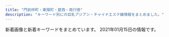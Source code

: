 ```yaml
---
title: "門前仲町・東陽町・葛西・南行徳"
description: "キーワード別にの巨乳アジアン・チャイナエステ嬢情報をまとめました。"
---
```


新着画像と新着キーワードをまとめています。
2021年01月15日の情報です。

<DmmAffiliateIns />
<KeywordTable
  shops={
    [
    {
        "name": "\u68ee\u306e\u5bb6",
        "img_links": [
            "http://arm-salon.com/staff/yuri/01.jpg",
            "http://arm-salon.com/pic/top.png",
            "http://arm-salon.com/staff/sizuka/01mb.jpg",
            "http://arm-salon.com/staff/maki/01.jpg",
            "http://arm-salon.com/pic/head.png",
            "http://arm-salon.com/staff/yui/01mb.jpg",
            "http://arm-salon.com/staff/momo/01mb.jpg",
            "http://arm-salon.com/staff/momo/01.jpg",
            "http://arm-salon.com/staff/sizuka/01.jpg",
            "http://arm-salon.com/staff/yui/01.jpg",
            "http://arm-salon.com/staff/yuri/01mb.jpg",
            "http://arm-salon.com/staff/mika/01.jpg",
            "http://arm-salon.com/staff/anna/02.jpg",
            "http://arm-salon.com/staff/mika/01mb.jpg",
            "http://arm-salon.com/img/ttl_mobile.png",
            "http://arm-salon.com/staff/yuyu/01.jpg",
            "http://arm-salon.com/staff/emi/01mb.jpg",
            "http://arm-salon.com/staff/kana/01.jpg",
            "http://arm-salon.com/staff/midori/01mb.jpg",
            "http://arm-salon.com/img/att.png",
            "http://arm-salon.com/staff/yuyu/01mb.jpg",
            "http://arm-salon.com/staff/maki/01mb.jpg",
            "http://arm-salon.com/staff/anna/01mb.jpg",
            "http://arm-salon.com/staff/midori/01.jpg",
            "http://arm-salon.com/img/ttl_staff.png",
            "http://arm-salon.com/staff/hana/01.jpg",
            "http://arm-salon.com/staff/anna/01.jpg",
            "http://arm-salon.com/i/files/homeimg.jpg",
            "http://arm-salon.com/staff/emi/01.jpg",
            "http://arm-salon.com/staff/hana/01mb.jpg",
            "http://arm-salon.com/staff/kana/01mb.jpg"
        ],
        "keywords": {
            "C": 21
        },
        "station": "\u897f\u845b\u897f\u99c5\u5317\u53e3",
        "url": "http://arm-salon.com/"
    },
    {
        "keywords": {
            "83": 4,
            "86": 8,
            "D": 32,
            "87": 20,
            "88": 4,
            "E": 12,
            "85": 8
        },
        "url": "https://love-baby.iest.info/",
        "name": "Love Baby",
        "station": "\u884c\u5fb3\u99c5\u5357\u53e3",
        "img_links": [
            "https://love-baby.iest.info/photos/sites/35/2020/10/202010310708207.jpg",
            "https://love-baby.iest.info/images/top_sp_slider01.jpg",
            "https://love-baby.iest.info/photos/sites/35/2020/09/2020092203430440.jpg",
            "https://love-baby.iest.info/photos/sites/35/2020/12/2020120701594443.jpg",
            "https://love-baby.iest.info/images/top_sp_slider02.jpg",
            "https://love-baby.iest.info/photos/sites/35/2020/11/2020111108283775.jpg",
            "https://love-baby.iest.info/photos/sites/35/2020/09/2020092705342327.jpg",
            "https://love-baby.iest.info/images/pagetop.png",
            "https://love-baby.iest.info/images/m4.jpg",
            "https://love-baby.iest.info/images/m3.jpg",
            "https://love-baby.iest.info/images/m6.jpg",
            "https://love-baby.iest.info/photos/sites/35/2020/10/202010120850153.jpg",
            "https://love-baby.iest.info/photos/sites/35/2021/01/2021010510014588.jpg",
            "https://love-baby.iest.info/photos/sites/35/2020/11/2020110908104575.jpg",
            "https://love-baby.iest.info/images/pic_girl01.jpg",
            "https://love-baby.iest.info/images/ico01.png",
            "https://love-baby.iest.info/photos/sites/35/2021/01/2021010809104318.jpg",
            "https://love-baby.iest.info/photos/sites/35/2020/09/2020092203420730.jpg",
            "https://love-baby.iest.info/images/m2.jpg",
            "https://love-baby.iest.info/photos/sites/35/2020/09/2020092203405271.jpg",
            "https://love-baby.iest.info/images/m1.jpg"
        ]
    },
    {
        "name": "Pussy Cat",
        "keywords": {
            "88": 11,
            "86": 35,
            "C": 38,
            "82": 5,
            "85": 27,
            "D": 51,
            "87": 16,
            "84": 6,
            "E": 6
        },
        "station": "\u884c\u5fb3\u99c5",
        "img_links": [
            "http://www.pussycat.esjoho.com/files/021-03.jpg",
            "http://www.pussycat.esjoho.com/images/esthe3.jpg",
            "http://www.pussycat.esjoho.com/files/016-02.jpg",
            "http://www.pussycat.esjoho.com/files/024-02.jpg",
            "http://www.pussycat.esjoho.com/files/013-03.jpg",
            "http://www.pussycat.esjoho.com/files/041-02.jpg",
            "http://www.pussycat.esjoho.com/files/011-02.jpg",
            "http://www.pussycat.esjoho.com/photo_news/upimg/810955b1a46afe8052_0.jpg",
            "http://www.pussycat.esjoho.com/images/rsubt4.png",
            "http://www.pussycat.esjoho.com/images/esthe2.jpg",
            "http://www.pussycat.esjoho.com/files/018-03.jpg",
            "http://www.pussycat.esjoho.com/photo_news/upimg/759985c3c5c332d36e_0.jpg",
            "http://www.pussycat.esjoho.com/photo_news/upimg/943465c38225f78a78_0.jpg",
            "http://www.pussycat.esjoho.com/photo_news/upimg/287875b8345a0f195d_0.jpg",
            "http://www.pussycat.esjoho.com/files/014-03.jpg",
            "http://www.pussycat.esjoho.com/files/038-03.jpg",
            "http://www.pussycat.esjoho.com/photo_news/upimg/793885bb1ce8539488_0.jpg",
            "http://www.pussycat.esjoho.com/photo_news/upimg/440565e16a8a498ba0_0.jpg",
            "http://www.pussycat.esjoho.com/files/045.jpg",
            "http://www.pussycat.esjoho.com/photo_news/upimg/336315ba0d3aaaff3b_0.jpg",
            "http://www.pussycat.esjoho.com/images/rsubt1.png",
            "http://www.pussycat.esjoho.com/files/042.jpg",
            "http://www.pussycat.esjoho.com/files/038-02.jpg",
            "http://www.pussycat.esjoho.com/images/m1.jpg",
            "http://www.pussycat.esjoho.com/files/018-02.jpg",
            "http://www.pussycat.esjoho.com/files/047-03.jpg",
            "http://www.pussycat.esjoho.com/photo_news/upimg/228465ef03565baeb2_0.jpg",
            "http://www.pussycat.esjoho.com/images/rsubt7.png",
            "http://www.pussycat.esjoho.com/files/028.jpg",
            "http://www.pussycat.esjoho.com/files/022.jpg",
            "http://www.pussycat.esjoho.com/files/045-02.jpg",
            "http://www.pussycat.esjoho.com/files/012-03.jpg",
            "http://www.pussycat.esjoho.com/files/010-03.jpg",
            "http://www.pussycat.esjoho.com/files/039-02.jpg",
            "http://www.pussycat.esjoho.com/images/b-online.png",
            "http://www.pussycat.esjoho.com/files/014.jpg",
            "http://www.pussycat.esjoho.com/files/047-02.jpg",
            "http://www.pussycat.esjoho.com/photo_news/upimg/955745e5735b0ad897_1.jpg",
            "http://www.pussycat.esjoho.com/files/018.jpg",
            "http://www.pussycat.esjoho.com/files/024.jpg",
            "http://www.pussycat.esjoho.com/files/042-03.jpg",
            "http://www.pussycat.esjoho.com/images/rsubt3.png",
            "http://www.pussycat.esjoho.com/photo_news/upimg/267825fe2ffc12c39d_0.jpg",
            "http://www.pussycat.esjoho.com/photo_news/upimg/955745e5735b0ad897_0.jpg",
            "http://www.pussycat.esjoho.com/photo_news/upimg/738215f5076539165d_0.jpg",
            "http://www.pussycat.esjoho.com/files/022-03.jpg",
            "http://www.pussycat.esjoho.com/files/010.jpg",
            "http://www.pussycat.esjoho.com/photo_news/upimg/267825fe2ffc12c39d_1.jpg",
            "http://www.pussycat.esjoho.com/files/045-03.jpg",
            "http://www.pussycat.esjoho.com/photo_news/upimg/831555c0f56a6077d2_0.jpg",
            "http://www.pussycat.esjoho.com/photo_news/upimg/831555c0f56a6077d2_1.jpg",
            "http://www.pussycat.esjoho.com/photo_news/upimg/904465b6c0c62502fb_0.jpg",
            "http://www.pussycat.esjoho.com/images/slider-img002.jpg",
            "http://www.pussycat.esjoho.com/files/041.jpg",
            "http://www.pussycat.esjoho.com/files/039.jpg",
            "http://www.pussycat.esjoho.com/photo_news/upimg/556035b3207e240b54_0.jpg",
            "http://www.pussycat.esjoho.com/photo_news/upimg/539325db2737770376_0.jpg",
            "http://www.pussycat.esjoho.com/photo_news/upimg/510715f1e53af03bef_0.jpg",
            "http://www.pussycat.esjoho.com/files/016-03.jpg",
            "http://www.pussycat.esjoho.com/photo_news/upimg/819355b87bfb3e4692_0.jpg",
            "http://www.pussycat.esjoho.com/files/021-02.jpg",
            "http://www.pussycat.esjoho.com/photo_news/upimg/787045c8b54142c99d_0.jpg",
            "http://www.pussycat.esjoho.com/images/m2.jpg",
            "http://www.pussycat.esjoho.com/files/012.jpg",
            "http://www.pussycat.esjoho.com/photo_news/upimg/442605d3f99cdb9471_0.jpg",
            "http://www.pussycat.esjoho.com/images/esthe1.jpg",
            "http://www.pussycat.esjoho.com/files/012-02.jpg",
            "http://www.pussycat.esjoho.com/photo_news/upimg/698175c8b541154864_0.jpg",
            "http://www.pussycat.esjoho.com/files/021.jpg",
            "http://www.pussycat.esjoho.com/files/038.jpg",
            "http://www.pussycat.esjoho.com/files/013.jpg",
            "http://www.pussycat.esjoho.com/files/013-02.jpg",
            "http://www.pussycat.esjoho.com/images/b-tel.png",
            "http://www.pussycat.esjoho.com/files/015-03.jpg",
            "http://www.pussycat.esjoho.com/photo_news/upimg/527315e31414915ded_1.jpg",
            "http://www.pussycat.esjoho.com/photo_news/upimg/920375fd9d44baad7f_0.jpg",
            "http://www.pussycat.esjoho.com/images/slider-img001.jpg",
            "http://www.pussycat.esjoho.com/files/028-02.jpg",
            "http://www.pussycat.esjoho.com/images/rsubt2.png",
            "http://www.pussycat.esjoho.com/files/024-03.jpg",
            "http://www.pussycat.esjoho.com/photo_news/upimg/194565b4308eccaf74_0.jpg",
            "http://www.pussycat.esjoho.com/files/047.jpg",
            "http://www.pussycat.esjoho.com/files/014-02.jpg",
            "http://www.pussycat.esjoho.com/images/m6.jpg",
            "http://www.pussycat.esjoho.com/photo_news/upimg/527315e31414915ded_0.jpg",
            "http://www.pussycat.esjoho.com/photo_news/upimg/312165e12adadc0638_0.jpg",
            "http://www.pussycat.esjoho.com/files/016.jpg",
            "http://www.pussycat.esjoho.com/files/022-02.jpg",
            "http://www.pussycat.esjoho.com/images/m3.jpg",
            "http://www.pussycat.esjoho.com/images/rsubt6.png",
            "http://www.pussycat.esjoho.com/files/041-03.jpg",
            "http://www.pussycat.esjoho.com/files/042-02.jpg",
            "http://www.pussycat.esjoho.com/photo_news/upimg/646585db681550282a_0.jpg",
            "http://www.pussycat.esjoho.com/files/039-03.jpg",
            "http://www.pussycat.esjoho.com/photo_news/upimg/877905d08471b23032_0.jpg",
            "http://www.pussycat.esjoho.com/images/m4.jpg",
            "http://www.pussycat.esjoho.com/photo_news/upimg/890295b1f7ebb0b15a_1.jpg",
            "http://www.pussycat.esjoho.com/images/tel2.png",
            "http://www.pussycat.esjoho.com/photo_news/upimg/739045f97e90e854d5_0.jpg",
            "http://www.pussycat.esjoho.com/files/028-03.jpg",
            "http://www.pussycat.esjoho.com/images/rsubt5.png",
            "http://www.pussycat.esjoho.com/files/011.jpg",
            "http://www.pussycat.esjoho.com/files/011-03.jpg",
            "http://www.pussycat.esjoho.com/photo_news/upimg/796335c3324299839a_0.jpg",
            "http://www.pussycat.esjoho.com/photo_news/upimg/828135e4b6e272dcc3_0.jpg",
            "http://www.pussycat.esjoho.com/photo_news/upimg/924275fc7211843872_0.jpg",
            "http://www.pussycat.esjoho.com/photo_news/upimg/764145ff82dd89bbf9_0.jpg",
            "http://www.pussycat.esjoho.com/photo_news/upimg/698295d75fbe2cd885_0.jpg",
            "http://www.pussycat.esjoho.com/files/010-02.jpg",
            "http://www.pussycat.esjoho.com/files/015.jpg",
            "http://www.pussycat.esjoho.com/files/015-02.jpg"
        ],
        "url": "http://www.pussycat.esjoho.com/"
    },
    {
        "url": "http://pro-menzesthe.com/",
        "img_links": [
            "http://pro-menzesthe.com/img/03.jpg",
            "http://pro-menzesthe.com/static/picture/top_back_pc1.jpg",
            "http://pro-menzesthe.com/static/picture/sub_back_pc.jpg",
            "http://pro-menzesthe.com/img/01.jpg",
            "http://pro-menzesthe.com/static/picture/page-top_off.png",
            "http://pro-menzesthe.com/static/picture/top_back_sp1.jpg",
            "http://pro-menzesthe.com/static/picture/sub_back_sp.jpg",
            "http://pro-menzesthe.com/img/04.jpg",
            "http://pro-menzesthe.com/static/picture/15.jpg",
            "http://pro-menzesthe.com/price/kosu.png",
            "http://pro-menzesthe.com/img/02.jpg"
        ],
        "keywords": {},
        "station": "\u9580\u524d\u4ef2\u753a\u99c54\u756a\u51fa\u53e3",
        "name": "PRO \uff5e\u30d7\u30ed\uff5e"
    },
    {
        "keywords": {
            "86": 7,
            "E": 3,
            "85": 2,
            "C": 2,
            "D": 4
        },
        "name": "Pinkie \uff5e\u30d4\u30f3\u30ad\u30fc\uff5e",
        "url": "http://aphrodite-est.xyz/",
        "station": "\u884c\u5fb3\u99c5\u5357\u53e3",
        "img_links": [
            "http://aphrodite-est.xyz/img/cg08.png",
            "http://aphrodite-est.xyz/img/nav-005.png",
            "http://aphrodite-est.xyz/img/stb.jpg",
            "http://aphrodite-est.xyz/img/no.png",
            "http://aphrodite-est.xyz/img/cg041.png",
            "http://aphrodite-est.xyz/img/cg02.png",
            "http://aphrodite-est.xyz/img/cg07.png",
            "http://aphrodite-est.xyz/img/nav-002.png",
            "http://aphrodite-est.xyz/img/cg04.png",
            "http://aphrodite-est.xyz/img/nav-004.png",
            "http://aphrodite-est.xyz/img/top01.png",
            "http://aphrodite-est.xyz/img/stt.jpg",
            "http://aphrodite-est.xyz/img/cg01.png",
            "http://aphrodite-est.xyz/img/cg03.png",
            "http://aphrodite-est.xyz/img/tel.png",
            "http://aphrodite-est.xyz/img/cg05.png",
            "http://aphrodite-est.xyz/img/nav-006.png",
            "http://aphrodite-est.xyz/img/cg06.png",
            "http://aphrodite-est.xyz/img/nav-001.png",
            "http://aphrodite-est.xyz/img/nav-003.png",
            "http://aphrodite-est.xyz/img/cg09.png"
        ]
    },
    {
        "name": "\u7f8e\u5c11\u5973\u770b\u8b77\u30b9\u30c6\u30fc\u30b7\u30e7\u30f3",
        "station": "\u9580\u524d\u4ef2\u753a\u99c53\u756a\u51fa\u53e3",
        "url": "http://beautygirls-station.work/",
        "keywords": {
            "E": 2,
            "D": 2,
            "85": 2,
            "C": 12,
            "86": 2,
            "87": 2
        },
        "img_links": [
            "http://beautygirls-station.work/sp/img/st3.jpg",
            "http://beautygirls-station.work/sp/img/t-s.jpg",
            "http://beautygirls-station.work/sp/img/botton.jpg",
            "http://beautygirls-station.work/sp/img/st2.jpg",
            "http://beautygirls-station.work/sp/img/tel.jpg",
            "http://beautygirls-station.work/sp/img/pic.jpg",
            "http://beautygirls-station.work/img/bod.png",
            "http://beautygirls-station.work/img/st2.jpg",
            "http://beautygirls-station.work/img/s2.jpg",
            "http://beautygirls-station.work/img/st3.jpg",
            "http://beautygirls-station.work/img/sta2.jpg",
            "http://beautygirls-station.work/sp/img/t-r.jpg",
            "http://beautygirls-station.work/sp/img/pc.jpg",
            "http://beautygirls-station.work/sp/img/p1.jpg",
            "http://beautygirls-station.work/sp/img/t-t.jpg",
            "http://beautygirls-station.work/sp/img/st1.jpg",
            "http://beautygirls-station.work/img/mo.png",
            "http://beautygirls-station.work/img/s3.jpg",
            "http://beautygirls-station.work/sp/img/t-a.jpg",
            "http://beautygirls-station.work/sp/img/time.jpg",
            "http://beautygirls-station.work/sp/img/add.jpg",
            "http://beautygirls-station.work/sp/img/info.jpg",
            "http://beautygirls-station.work/sp/img/t-o.jpg",
            "http://beautygirls-station.work/img/nos.jpg",
            "http://beautygirls-station.work/sp/img/p2.jpg",
            "http://beautygirls-station.work/img/sta1.jpg",
            "http://beautygirls-station.work/img/s1.jpg",
            "http://beautygirls-station.work/img/bottom.png",
            "http://beautygirls-station.work/img/rom.png",
            "http://beautygirls-station.work/sp/img/p3.jpg",
            "http://beautygirls-station.work/img/sta3.jpg",
            "http://beautygirls-station.work/img/st1.jpg",
            "http://beautygirls-station.work/sp/img/tit.jpg",
            "http://beautygirls-station.work/sp/img/sys.jpg"
        ]
    },
    {
        "img_links": [
            "http://yuki.jpn.cm/photos/sites/37/2020/03/2020030510331117.jpg",
            "http://yuki.jpn.cm/photos/sites/37/2020/03/2020030510342475.jpg",
            "http://yuki.jpn.cm/images/room4.jpg",
            "http://yuki.jpn.cm/photos/sites/37/2020/03/2020030510334277.jpg",
            "http://yuki.jpn.cm/photos/sites/37/2020/03/202003051033562.jpg",
            "http://yuki.jpn.cm/images/room2.jpg",
            "http://yuki.jpn.cm/images/top.png",
            "http://yuki.jpn.cm/images/s_news.jpg",
            "http://yuki.jpn.cm/photos/sites/37/2020/03/2020030510332648.jpg",
            "http://yuki.jpn.cm/images/mobile.jpg",
            "http://yuki.jpn.cm/images/1.jpg",
            "http://yuki.jpn.cm/images/nbj2.jpg",
            "http://yuki.jpn.cm/images/end.png",
            "http://yuki.jpn.cm/photos/sites/37/2020/03/2020030510325253.jpg",
            "http://yuki.jpn.cm/images/s_staff.jpg",
            "http://yuki.jpn.cm/images/room1.jpg",
            "http://yuki.jpn.cm/images/room3.jpg"
        ],
        "name": "\u3086\u304d",
        "url": "http://yuki.jpn.cm/",
        "station": "\u5357\u884c\u5fb3\u99c5\u5317\u53e3",
        "keywords": {
            "83": 1,
            "D": 6,
            "86": 2,
            "85": 3
        }
    },
    {
        "name": "Luna",
        "url": "http://k-rlx.com/",
        "img_links": [
            "http://k-rlx.com/s/images/slider/1.jpg",
            "http://k-rlx.com/images/staff_15.jpg",
            "http://k-rlx.com/s/images/service_01.png",
            "http://k-rlx.com/s/images/okubokomachi.jpg",
            "http://k-rlx.com/s/uploads/05a.jpg",
            "http://k-rlx.com/images/index_01.jpg",
            "http://k-rlx.com/s/uploads/06.jpg",
            "http://k-rlx.com/images/sub_22.jpg",
            "http://k-rlx.com/s/images/slider/2.jpg",
            "http://k-rlx.com/s/uploads/09.jpg",
            "http://k-rlx.com/s/image/nav_top.png",
            "http://k-rlx.com/s/uploads/02a.jpg",
            "http://k-rlx.com/girl/00.jpg",
            "http://k-rlx.com/images/index_07.jpg",
            "http://k-rlx.com/images/about.jpg",
            "http://k-rlx.com/girl/06a.jpg",
            "http://k-rlx.com/girl/03a.jpg",
            "http://k-rlx.com/images/index_17.jpg",
            "http://k-rlx.com/s/images/t4.jpg",
            "http://k-rlx.com/girl/04.jpg",
            "http://k-rlx.com/s/uploads/03.jpg",
            "http://k-rlx.com/s/uploads/07.jpg",
            "http://k-rlx.com/girl/012.jpg",
            "http://k-rlx.com/s/image/nav_hotel.png",
            "http://k-rlx.com/girl/02.jpg",
            "http://k-rlx.com/s/images/acc_05.jpg",
            "http://k-rlx.com/images/info_15.jpg",
            "http://k-rlx.com/s/images/acc_03.jpg",
            "http://k-rlx.com/images/index_23.jpg",
            "http://k-rlx.com/s/image/nav_topics.png",
            "http://k-rlx.com/s/images/slider/3.jpg",
            "http://k-rlx.com/s/uploads/011.jpg",
            "http://k-rlx.com/s/images/iphone.png",
            "http://k-rlx.com/girl/010.jpg",
            "http://k-rlx.com/s/uploads/010.jpg",
            "http://k-rlx.com/s/images/acc_06.jpg",
            "http://k-rlx.com/girl/03.jpg",
            "http://k-rlx.com/s/image/nav_cast.png",
            "http://k-rlx.com/s/images/slider/next.png",
            "http://k-rlx.com/girl/08a.jpg",
            "http://k-rlx.com/s/images/acc_02.jpg",
            "http://k-rlx.com/images/index_15.jpg",
            "http://k-rlx.com/girl/05.jpg",
            "http://k-rlx.com/s/images/slider/prev.png",
            "http://k-rlx.com/girl/09.jpg",
            "http://k-rlx.com/s/images/tel.png",
            "http://k-rlx.com/s/images/service_03.png",
            "http://k-rlx.com/images/index_20.jpg",
            "http://k-rlx.com/images/sub_13.jpg",
            "http://k-rlx.com/images/index_06.jpg",
            "http://k-rlx.com/images/info.jpg",
            "http://k-rlx.com/s/images/t3.jpg",
            "http://k-rlx.com/s/uploads/01.jpg",
            "http://k-rlx.com/s/images/acc_01.jpg",
            "http://k-rlx.com/images/index_28.jpg",
            "http://k-rlx.com/images/sub_24.jpg",
            "http://k-rlx.com/images/index_02.jpg",
            "http://k-rlx.com/girl/013.jpg",
            "http://k-rlx.com/girl/05a.jpg",
            "http://k-rlx.com/girl/09a.jpg",
            "http://k-rlx.com/s/images/t2.jpg",
            "http://k-rlx.com/s/images/top_2.jpg",
            "http://k-rlx.com/images/index_05.jpg",
            "http://k-rlx.com/girl/02a.jpg",
            "http://k-rlx.com/images/02.jpg",
            "http://k-rlx.com/images/index_27.jpg",
            "http://k-rlx.com/s/images/pc.png",
            "http://k-rlx.com/s/uploads/04.jpg",
            "http://k-rlx.com/s/uploads/05.jpg",
            "http://k-rlx.com/girl/011a.jpg",
            "http://k-rlx.com/s/images/service_07.png",
            "http://k-rlx.com/girl/010a.jpg",
            "http://k-rlx.com/girl/06.jpg",
            "http://k-rlx.com/s/images/acc_04.jpg",
            "http://k-rlx.com/images/01.jpg",
            "http://k-rlx.com/images/index_13.jpg",
            "http://k-rlx.com/images/index_04.jpg",
            "http://k-rlx.com/girl/011.jpg",
            "http://k-rlx.com/girl/01.jpg",
            "http://k-rlx.com/images/index_26.jpg",
            "http://k-rlx.com/s/image/nav_sys.png",
            "http://k-rlx.com/s/image/nav_manga.png",
            "http://k-rlx.com/girl/08.jpg",
            "http://k-rlx.com/images/rec.jpg",
            "http://k-rlx.com/s/uploads/02.jpg",
            "http://k-rlx.com/images/index_03.jpg",
            "http://k-rlx.com/girl/07.jpg",
            "http://k-rlx.com/s/uploads/08.jpg",
            "http://k-rlx.com/s/images/t1.jpg",
            "http://k-rlx.com/images/rec_15.jpg",
            "http://k-rlx.com/images/index_21.jpg"
        ],
        "station": "\u845b\u897f\u99c5\u535a\u7269\u9928\u53e3",
        "keywords": {
            "D": 16,
            "86": 42,
            "88": 7,
            "C": 33
        }
    },
    {
        "station": "\u9580\u524d\u4ef2\u753a\u99c54\u756a\u53e3",
        "keywords": {},
        "name": "\u5927\u4eba\u306eSpa",
        "url": "http://otona-spa.net/",
        "img_links": [
            "http://otona-spa.net/static/picture/img_dammy.png",
            "http://otona-spa.net/static/picture/text.png",
            "http://otona-spa.net/girl/01.jpg",
            "http://otona-spa.net/girl/03.jpg",
            "http://otona-spa.net/girl/02.jpg",
            "http://otona-spa.net/girl/04.jpg",
            "http://otona-spa.net/static/picture/icon_new.png"
        ]
    },
    {
        "url": "http://www.night.ne.jp/tokyo/no1/",
        "img_links": [
            "http://www.night.ne.jp/tokyo/no1/img_staff/g_7261.jpg",
            "http://www.night.ne.jp/nightnet/img/17.jpg",
            "http://www.night.ne.jp/nightnet/img/14.jpg",
            "http://www.night.ne.jp/nightnet/img/2.jpg",
            "http://www.night.ne.jp/nightnet/img/1.jpg",
            "http://www.night.ne.jp/nightnet/img/11.jpg",
            "http://www.night.ne.jp/nightnet/img/8.jpg",
            "http://www.night.ne.jp/nightnet/img/10.jpg",
            "http://www.night.ne.jp/nightnet/img/5.jpg",
            "http://www.night.ne.jp/nightnet/img/7.jpg",
            "http://www.night.ne.jp/nightnet/img/12a.jpg",
            "http://www.night.ne.jp/nightnet/img/4.jpg",
            "http://www.night.ne.jp/nightnet/img/3.jpg",
            "http://www.night.ne.jp/nightnet/img/15.jpg",
            "http://www.night.ne.jp/nightnet/img/16.jpg",
            "http://www.night.ne.jp/tokyo/no1/img/qr_code.jpg",
            "http://www.night.ne.jp/nightnet/img/13.jpg",
            "http://www.night.ne.jp/tokyo/no1/img/index_top.jpg",
            "http://www.night.ne.jp/_format/Z/img/whats_news.jpg",
            "http://www.night.ne.jp/_format/Z/img/index_enter_1.jpg",
            "http://www.night.ne.jp/nightnet/img/6.jpg",
            "http://www.night.ne.jp/tokyo/no1/img/index.jpg",
            "http://www.night.ne.jp/nightnet/img/9.jpg"
        ],
        "keywords": {},
        "station": "\u6e05\u6f84\u767d\u6cb3\u99c5A3\u756a\u51fa\u53e3",
        "name": "No 1"
    },
    {
        "name": "Aries \u30a2\u30ea\u30a8\u30b9",
        "station": "\u884c\u5fb3\u99c5\u5317\u53e3",
        "img_links": [
            "http://es-chinese.info/wp-content/uploads/2020/09/ayimixd_\u526f\u672c-1-169x300.jpg",
            "http://es-chinese.info/wp-content/uploads/2020/12/haruxd2_\u526f\u672c-500x750.jpg",
            "http://es-chinese.info/wp-content/uploads/2020/01/aya4_\u526f\u672c-570x1024.jpg",
            "http://es-chinese.info/wp-content/uploads/2020/11/akane6_\u526f\u672c-553x1024.jpg",
            "http://es-chinese.info/wp-content/uploads/2020/09/hare2_\u526f\u672c-164x300.jpg",
            "http://es-chinese.info/wp-content/uploads/2020/09/ayimixd_\u526f\u672c-1-577x1024.jpg",
            "http://es-chinese.info/wp-content/uploads/2020/11/akane6_\u526f\u672c-162x300.jpg",
            "http://es-chinese.info/wp-content/uploads/2020/12/haruxd1_\u526f\u672c.jpg",
            "http://es-chinese.info/wp-content/uploads/2019/12/WeChat-Image_20191207140959.jpg",
            "http://es-chinese.info/wp-content/uploads/2020/12/haruxd2_\u526f\u672c-169x300.jpg",
            "http://es-chinese.info/wp-content/uploads/2020/01/aya4_\u526f\u672c-500x750.jpg",
            "http://es-chinese.info/wp-content/uploads/2020/07/yukina2_\u526f\u672c-209x300.jpg",
            "http://es-chinese.info/wp-content/uploads/2020/11/mayixd1_\u526f\u672c_\u526f\u672c-500x750.jpg",
            "http://es-chinese.info/wp-content/uploads/2020/11/mayixd1_\u526f\u672c_\u526f\u672c-165x300.jpg",
            "http://es-chinese.info/wp-content/uploads/2020/12/haruxd2_\u526f\u672c.jpg",
            "http://es-chinese.info/wp-content/uploads/2020/09/hare1_\u526f\u672c-576x1024.jpg",
            "http://es-chinese.info/wp-content/uploads/2020/12/haruxd1_\u526f\u672c-169x300.jpg",
            "http://es-chinese.info/wp-content/uploads/2020/04/hina1_\u526f\u672c-500x750.jpg",
            "http://es-chinese.info/wp-content/uploads/2020/11/mayixd2_\u526f\u672c.jpg",
            "http://es-chinese.info/wp-content/themes/template-salon2/images/header-tel.png",
            "http://es-chinese.info/wp-content/themes/template-salon2/images/bnr.jpg",
            "http://es-chinese.info/wp-content/uploads/2020/11/yukina1_\u526f\u672c-212x300.jpg",
            "http://es-chinese.info/wp-content/uploads/2020/12/haruxd1_\u526f\u672c-500x750.jpg",
            "http://es-chinese.info/wp-content/themes/template-salon2/images/main1.jpg",
            "http://es-chinese.info/wp-content/uploads/2020/09/sana_\u526f\u672c.jpg",
            "http://es-chinese.info/wp-content/uploads/2020/11/sayumixd1_\u526f\u672c.jpg",
            "http://es-chinese.info/wp-content/uploads/2020/05/aya3_\u526f\u672c-167x300.jpg",
            "http://es-chinese.info/wp-content/uploads/2020/11/yukina1_\u526f\u672c.jpg",
            "http://es-chinese.info/wp-content/uploads/2020/11/akane6_\u526f\u672c-500x750.jpg",
            "http://es-chinese.info/wp-content/uploads/2020/11/sayumixd2_\u526f\u672c-500x750.jpg",
            "http://es-chinese.info/wp-content/uploads/2020/11/mayixd2_\u526f\u672c-500x750.jpg",
            "http://es-chinese.info/wp-content/uploads/2020/11/sayumixd2_\u526f\u672c.jpg",
            "http://es-chinese.info/wp-content/uploads/2019/12/WeChat-Image_20191207141003.jpg",
            "http://es-chinese.info/wp-content/uploads/2020/11/yukina2_\u526f\u672c.jpg",
            "http://es-chinese.info/wp-content/uploads/2020/11/sayumixd1_\u526f\u672c-218x300.jpg",
            "http://es-chinese.info/wp-content/uploads/2020/11/mayixd1_\u526f\u672c_\u526f\u672c.jpg",
            "http://es-chinese.info/wp-content/uploads/2020/11/sayumixd2_\u526f\u672c-221x300.jpg",
            "http://es-chinese.info/wp-content/uploads/2020/11/miya8_\u526f\u672c-165x300.jpg",
            "http://es-chinese.info/wp-content/uploads/2020/11/mayixd2_\u526f\u672c-552x1024.jpg",
            "http://es-chinese.info/wp-content/uploads/2019/12/WeChat-Image_20191207141006-768x1024.jpg",
            "http://es-chinese.info/wp-content/uploads/2020/04/hina1_\u526f\u672c-570x1024.jpg",
            "http://es-chinese.info/wp-content/uploads/2019/12/WeChat-Image_20191207141010-768x1024.jpg",
            "http://es-chinese.info/wp-content/uploads/2020/11/yukina2_\u526f\u672c-500x750.jpg",
            "http://es-chinese.info/wp-content/uploads/2020/04/hina2_\u526f\u672c_\u526f\u672c-167x300.jpg",
            "http://es-chinese.info/wp-content/uploads/2020/12/haruxd1_\u526f\u672c-576x1024.jpg",
            "http://es-chinese.info/wp-content/uploads/2020/09/ayimixd_\u526f\u672c-1-500x750.jpg",
            "http://es-chinese.info/wp-content/uploads/2020/09/hare1_\u526f\u672c-169x300.jpg",
            "http://es-chinese.info/wp-content/uploads/2020/04/Aries3.jpg",
            "http://es-chinese.info/wp-content/uploads/2020/09/sana_\u526f\u672c-212x300.jpg",
            "http://es-chinese.info/wp-content/uploads/2020/04/hina1_\u526f\u672c-167x300.jpg",
            "http://es-chinese.info/wp-content/uploads/2020/11/sayumixd3_\u526f\u672c-218x300.jpg",
            "http://es-chinese.info/wp-content/uploads/2020/11/sayumixd1_\u526f\u672c-500x750.jpg",
            "http://es-chinese.info/wp-content/uploads/2020/04/Aries3-500x750.jpg",
            "http://es-chinese.info/wp-content/uploads/2020/11/mayixd2_\u526f\u672c-162x300.jpg",
            "http://es-chinese.info/wp-content/uploads/2020/11/yukina2_\u526f\u672c-209x300.jpg",
            "http://es-chinese.info/wp-content/uploads/2020/11/yukina1_\u526f\u672c-500x750.jpg",
            "http://es-chinese.info/wp-content/uploads/2020/09/hare1_\u526f\u672c-500x750.jpg",
            "http://es-chinese.info/wp-content/uploads/2020/09/sana_\u526f\u672c-500x750.jpg",
            "http://es-chinese.info/wp-content/themes/template-salon2/images/noimg.jpg"
        ],
        "url": "http://es-chinese.info/",
        "keywords": {
            "G": 1,
            "\u30bb\u30af\u30b7\u30fc": 56,
            "F": 73,
            "E": 7
        }
    },
    {
        "keywords": {
            "C": 7
        },
        "url": "http://www.rakulax.jp/",
        "name": "\u697d\u697d",
        "station": "\u9580\u524d\u4ef2\u753a\u99c53\u756a\u51fa\u53e3",
        "img_links": [
            "http://www.rakulax.jp/images/r2.jpg",
            "http://www.rakulax.jp/images/r5.jpg",
            "http://www.rakulax.jp/images/g2.jpg",
            "http://www.rakulax.jp/images/therapist_tit.jpg",
            "http://www.rakulax.jp/images/g0.jpg",
            "http://www.rakulax.jp/images/top.jpg",
            "http://www.rakulax.jp/images/newface_tit.jpg",
            "http://www.rakulax.jp/images/r1.jpg",
            "http://www.rakulax.jp/images/g001.jpg",
            "http://www.rakulax.jp/images/g1.jpg",
            "http://www.rakulax.jp/images/r6.jpg",
            "http://www.rakulax.jp/images/r4.jpg",
            "http://www.rakulax.jp/images/mobile.jpg",
            "http://www.rakulax.jp/images/g4.jpg",
            "http://www.rakulax.jp/images/r3.jpg"
        ]
    },
    {
        "keywords": {
            "\u4e73": 1,
            "G": 1,
            "\u30bb\u30af\u30b7\u30fc": 1,
            "\u5de8\u4e73": 1
        },
        "img_links": [
            "http://relax-shanshan.com/images/slider1/02.jpg",
            "http://relax-shanshan.com/staffPhoto/b20180212003438.jpg",
            "http://relax-shanshan.com/staffPhoto/b20170602182814.jpg",
            "http://relax-shanshan.com/staffPhoto/s20171106193940.jpg",
            "http://relax-shanshan.com/staffPhoto/s20170602182814.jpg",
            "http://relax-shanshan.com/staffPhoto/s20170602182942.jpg",
            "http://relax-shanshan.com/staffPhoto/s20170530153130.jpg",
            "http://relax-shanshan.com/staffPhoto/s20170605002128.jpg",
            "http://relax-shanshan.com/staffPhoto/s20170530153145.jpg",
            "http://relax-shanshan.com/images/gallery1.png",
            "http://relax-shanshan.com/staffPhoto/b20171106193940.jpg",
            "http://relax-shanshan.com/staffPhoto/s20170802114638.jpg",
            "http://relax-shanshan.com/staffPhoto/s20171124232423.jpg",
            "http://relax-shanshan.com/images/returnBtn.png",
            "http://relax-shanshan.com/staffPhoto/s20171106193956.jpg",
            "http://relax-shanshan.com/staffPhoto/b20170530153130.jpg",
            "http://relax-shanshan.com/staffPhoto/b20170530153042.jpg",
            "http://relax-shanshan.com/staffPhoto/s20170530153042.jpg",
            "http://relax-shanshan.com/staffPhoto/b20170605002112.jpg",
            "http://relax-shanshan.com/images/slider1/03.jpg",
            "http://relax-shanshan.com/staffPhoto/b20170802114638.jpg",
            "http://relax-shanshan.com/staffPhoto/s20170605002112.jpg",
            "http://relax-shanshan.com/images/slider1/01.jpg",
            "http://relax-shanshan.com/staffPhoto/s20170530153058.jpg",
            "http://relax-shanshan.com/staffPhoto/s20171124232537.jpg",
            "http://relax-shanshan.com/staffPhoto/b20171124232423.jpg",
            "http://relax-shanshan.com/staffPhoto/b20170602182942.jpg",
            "http://relax-shanshan.com/staffPhoto/s20180212003438.jpg"
        ],
        "station": "\u897f\u845b\u897f\u99c5\u5317\u53e3",
        "url": "http://relax-shanshan.com/",
        "name": "\u30ef\u30f3\u30c0\u30fc\u30e9\u30f3\u30c9"
    },
    {
        "img_links": [
            "http://sh-honeyspa.work/uploads/200113/1-20011316422c28.jpg",
            "http://sh-honeyspa.work/uploads/allimg/180629/1-1P629115504250.png",
            "http://sh-honeyspa.work/templets/default/picture/girl-z2.jpg",
            "http://sh-honeyspa.work/uploads/201126/1-20112613341O53.jpg",
            "http://sh-honeyspa.work/uploads/200812/1-200Q213432R35.jpg",
            "http://sh-honeyspa.work/uploads/180629/1-1P629142554530.png",
            "http://sh-honeyspa.work/uploads/181023/1-1Q0230950223S.jpg",
            "http://sh-honeyspa.work/templets/default/picture/s_news.jpg",
            "http://sh-honeyspa.work/uploads/allimg/180703/1-1PF3111J3201.png",
            "http://sh-honeyspa.work/uploads/190311/1-1Z3111253164H.jpg",
            "http://sh-honeyspa.work/uploads/181109/1-1Q1091511432Z.jpg",
            "http://sh-honeyspa.work/uploads/180629/1-1P629141950141.png",
            "http://sh-honeyspa.work/uploads/191122/1-191122161241O8.jpg",
            "http://sh-honeyspa.work/uploads/191223/1-19122316264LR.jpg",
            "http://sh-honeyspa.work/templets/default/picture/girl-z1.jpg",
            "http://sh-honeyspa.work/uploads/180703/1-1PF30Z04J01.jpg",
            "http://sh-honeyspa.work/uploads/200608/1-20060P9542X63.jpg",
            "http://sh-honeyspa.work/uploads/190903/1-1ZZ3133U4960.jpg",
            "http://sh-honeyspa.work/templets/default/picture/top1.jpg",
            "http://sh-honeyspa.work/templets/default/picture/top.jpg",
            "http://sh-honeyspa.work/uploads/190903/1-1ZZ3133G9361.jpg",
            "http://sh-honeyspa.work/uploads/200114/1-200114154TN60.jpg",
            "http://sh-honeyspa.work/templets/default/picture/staff01.jpg",
            "http://sh-honeyspa.work/templets/default/picture/newface1.jpg",
            "http://sh-honeyspa.work/uploads/191115/1-191115100214144.jpg",
            "http://sh-honeyspa.work/uploads/210114/1-210114133921347.jpg",
            "http://sh-honeyspa.work/uploads/180703/1-1PF30Z200O9.jpg"
        ],
        "keywords": {
            "\u5de8\u4e73": 1,
            "88": 1,
            "\u30bb\u30af\u30b7\u30fc": 2,
            "\u4e73": 1,
            "C": 25,
            "86": 5,
            "D": 11,
            "\u80f8": 1,
            "85": 4
        },
        "name": "Honey Spa \uff5e\u30cf\u30cb\u30fc\u30b9\u30d1\uff5e",
        "url": "http://sh-honeyspa.work/",
        "station": "\u884c\u5fb3\u99c5"
    },
    {
        "img_links": [
            "http://aroma-resort.xyz/images/s3.jpg",
            "http://aroma-resort.xyz/images/xian.png",
            "http://aroma-resort.xyz/images/s1.jpg",
            "http://aroma-resort.xyz/images/new3.png",
            "http://aroma-resort.xyz/images/r1.jpg",
            "http://aroma-resort.xyz/images/s5.jpg",
            "http://aroma-resort.xyz/images/g8.jpg",
            "http://aroma-resort.xyz/images/g0.jpg",
            "http://aroma-resort.xyz/images/service.png",
            "http://aroma-resort.xyz/images/pick.png",
            "http://aroma-resort.xyz/images/g2.jpg",
            "http://aroma-resort.xyz/images/zi_staff.png",
            "http://aroma-resort.xyz/images/g3.jpg",
            "http://aroma-resort.xyz/images/r2.jpg",
            "http://aroma-resort.xyz/images/new1.png",
            "http://aroma-resort.xyz/images/g1.jpg",
            "http://aroma-resort.xyz/images/g6.jpg",
            "http://aroma-resort.xyz/images/g4.jpg",
            "http://aroma-resort.xyz/images/r4.jpg",
            "http://aroma-resort.xyz/images/main_top.png",
            "http://aroma-resort.xyz/images/mobile.jpg",
            "http://aroma-resort.xyz/images/tel.png",
            "http://aroma-resort.xyz/images/infotiao1.jpg",
            "http://aroma-resort.xyz/images/s2.jpg",
            "http://aroma-resort.xyz/images/g5.jpg",
            "http://aroma-resort.xyz/images/s4.jpg",
            "http://aroma-resort.xyz/images/main_bottom.png",
            "http://aroma-resort.xyz/images/g7.jpg",
            "http://aroma-resort.xyz/images/zi_massage.png",
            "http://aroma-resort.xyz/images/r3.jpg"
        ],
        "url": "http://aroma-resort.xyz/",
        "station": "\u6728\u5834\u99c52\u756a\u53e3",
        "name": "\u30a2\u30ed\u30de\u30ea\u30be\u30fc\u30c8",
        "keywords": {
            "C": 1,
            "E": 3,
            "D": 3
        }
    },
    {
        "name": "momiyoshi",
        "url": "http://www.momiyoshi.mesthe.com/",
        "keywords": {
            "86": 12,
            "87": 16,
            "D": 24,
            "C": 12,
            "85": 8
        },
        "station": "\u9580\u524d\u4ef2\u753a\u99c56\u756a\u51fa\u53e3",
        "img_links": [
            "http://www.momiyoshi.mesthe.com/files/004-02.jpg",
            "http://www.momiyoshi.mesthe.com/files/004.jpg",
            "http://www.momiyoshi.mesthe.com/images/icon_top.png",
            "http://www.momiyoshi.mesthe.com/images/mainImg_sub2.jpg",
            "http://www.momiyoshi.mesthe.com/files/011.jpg",
            "http://www.momiyoshi.mesthe.com/files/012.jpg",
            "http://www.momiyoshi.mesthe.com/files/008.jpg",
            "http://www.momiyoshi.mesthe.com/files/003-02.jpg",
            "http://www.momiyoshi.mesthe.com/images/icon_staff.png",
            "http://www.momiyoshi.mesthe.com/files/005-02.jpg",
            "http://www.momiyoshi.mesthe.com/files/002.jpg",
            "http://www.momiyoshi.mesthe.com/images/icon_info.png",
            "http://www.momiyoshi.mesthe.com/files/013-02.jpg",
            "http://www.momiyoshi.mesthe.com/files/003.jpg",
            "http://www.momiyoshi.mesthe.com/images/icon_tel.png",
            "http://www.momiyoshi.mesthe.com/files/011-02.jpg",
            "http://www.momiyoshi.mesthe.com/files/005.jpg",
            "http://www.momiyoshi.mesthe.com/files/012-02.jpg",
            "http://www.momiyoshi.mesthe.com/images/btn2.png",
            "http://www.momiyoshi.mesthe.com/files/008-02.jpg",
            "http://www.momiyoshi.mesthe.com/files/001.jpg",
            "http://www.momiyoshi.mesthe.com/files/001-02.jpg",
            "http://www.momiyoshi.mesthe.com/files/002-02.jpg",
            "http://www.momiyoshi.mesthe.com/files/013.jpg",
            "http://www.momiyoshi.mesthe.com/images/mainImg_sub.jpg"
        ]
    },
    {
        "name": "\u5e78\u305b",
        "url": "http://zianana.xyz/",
        "station": "\u6728\u5834\u99c52\u756a\u51fa\u53e3",
        "keywords": {
            "88": 9,
            "86": 3,
            "E": 12,
            "D": 3,
            "85": 3,
            "F": 3,
            "C": 12,
            "89": 3
        },
        "img_links": [
            "http://zianana.xyz/uploads/210112/1-210112124Q0R5.jpg",
            "http://zianana.xyz/uploads/210112/1-210112125532505.jpg",
            "http://zianana.xyz/templets/default/picture/end.png",
            "http://zianana.xyz/uploads/201203/1-201203134SD11.jpg",
            "http://zianana.xyz/uploads/180423/1-1P42311444M56.jpg",
            "http://zianana.xyz/uploads/201203/1-201203152231301.jpg",
            "http://zianana.xyz/templets/default/picture/top.jpg",
            "http://zianana.xyz/templets/default/picture/r1.jpg",
            "http://zianana.xyz/uploads/210112/1-210112124913620.jpg",
            "http://zianana.xyz/uploads/201203/1-201203134924N5.jpg",
            "http://zianana.xyz/uploads/180423/1-1P423114421310.jpg",
            "http://zianana.xyz/uploads/201203/1-201203134JQS.jpg",
            "http://zianana.xyz/uploads/201203/1-20120313504U34.jpg",
            "http://zianana.xyz/uploads/201203/1-2012031521521S.jpg",
            "http://zianana.xyz/uploads/201203/1-201203135311U5.jpg",
            "http://zianana.xyz/uploads/180423/1-1P423114205441.jpg",
            "http://zianana.xyz/templets/default/picture/s_news2.jpg",
            "http://zianana.xyz/uploads/180423/1-1P42311412G35.jpg",
            "http://zianana.xyz/uploads/180423/1-1P423104442464.jpg"
        ]
    },
    {
        "img_links": [
            "http://est-lux.com/staff/haruka/01mb.jpg",
            "http://est-lux.com/staff/miharu/01mb.jpg",
            "http://est-lux.com/pic/head.png",
            "http://est-lux.com/i/files/homeimg.jpg",
            "http://est-lux.com/staff/rina/01.jpg",
            "http://est-lux.com/img/ttl_recbnr.png",
            "http://est-lux.com/img/ttl_staff.png",
            "http://est-lux.com/staff/aya/01mb.jpg",
            "http://est-lux.com/staff/haruka/01.jpg",
            "http://est-lux.com/staff/rina/01mb.jpg",
            "http://est-lux.com/staff/aya/01.jpg",
            "http://est-lux.com/staff/miharu/01.jpg",
            "http://est-lux.com/staff/momo/01.jpg",
            "http://est-lux.com/img/access/address.png",
            "http://est-lux.com/staff/sakura/01mb.jpg",
            "http://est-lux.com/img/ttl_mobile.png",
            "http://est-lux.com/staff/momo/01mb.jpg",
            "http://est-lux.com/pic/campaign.png",
            "http://est-lux.com/staff/sakura/01.jpg"
        ],
        "name": "Aegean Sea\u30fb\u30a8\u30fc\u30b2\u6d77",
        "station": "\u845b\u897f\u99c5\u4e2d\u592e\u53e3",
        "url": "http://est-lux.com/",
        "keywords": {
            "C": 15
        }
    },
    {
        "url": "http://ikeibana.xyz/",
        "keywords": {
            "\u4e73": 8
        },
        "img_links": [
            "http://ikeibana.xyz/uploads/210109/1-210109162449601.jpg",
            "http://ikeibana.xyz/uploads/201214/1-201214110J5I5.jpg",
            "http://ikeibana.xyz/uploads/201204/1-201204142025921.jpg",
            "http://ikeibana.xyz/uploads/201111/1-20111112534M48.jpg",
            "http://ikeibana.xyz/uploads/201204/1-2012041426104c.jpg",
            "http://ikeibana.xyz/webstyle/sign(2).png",
            "http://ikeibana.xyz/uploads/201204/1-201204142054295.jpg",
            "http://ikeibana.xyz/uploads/210109/1-210109145G3T4.jpg",
            "http://ikeibana.xyz/webstyle/sign(1).png",
            "http://ikeibana.xyz/webstyle/notice.png",
            "http://ikeibana.xyz/uploads/201214/1-201214104233643.jpg",
            "http://ikeibana.xyz/webstyle/line4.png",
            "http://ikeibana.xyz/uploads/201204/1-201204142541422.jpg",
            "http://ikeibana.xyz/uploads/201204/1-2012041426392D.jpg",
            "http://ikeibana.xyz/webstyle/call.jpg",
            "http://ikeibana.xyz/lfc/intro_top_time.png",
            "http://ikeibana.xyz/uploads/201204/1-2012041425211O.jpg",
            "http://ikeibana.xyz/webstyle/line1.png",
            "http://ikeibana.xyz/uploads/201214/1-201214102H15R.jpg",
            "http://ikeibana.xyz/webstyle/line3.png",
            "http://ikeibana.xyz/webstyle/line2.png",
            "http://ikeibana.xyz/uploads/201204/1-201204142122621.jpg",
            "http://ikeibana.xyz/webstyle/line6.png",
            "http://ikeibana.xyz/uploads/201223/1-2012231H009115.jpg",
            "http://ikeibana.xyz/uploads/201211/1-2012111G411219.jpg",
            "http://ikeibana.xyz/webstyle/mobile_02.png",
            "http://ikeibana.xyz/webstyle/call(1).jpg",
            "http://ikeibana.xyz/uploads/201223/1-2012231FU94A.jpg",
            "http://ikeibana.xyz/uploads/201214/1-201214105930C7.jpg",
            "http://ikeibana.xyz/uploads/201214/1-20121410515V16.jpg",
            "http://ikeibana.xyz/lfc/intro_top_tel.png",
            "http://ikeibana.xyz/webstyle/line5.png",
            "http://ikeibana.xyz/webstyle/mobile_01.png",
            "http://ikeibana.xyz/webstyle/sign.png",
            "http://ikeibana.xyz/uploads/201223/1-2012231F451L0.jpg"
        ],
        "station": "\u897f\u845b\u897f\u99c5\u5357\u53e3",
        "name": "\u30c0\u30a4\u30e4\u30e2\u30f3\u30c9"
    },
    {
        "name": "\u3084\u3059\u3089\u304e",
        "station": "\u8239\u5800\u99c5\u5317\u53e3",
        "url": "http://akien.work/",
        "keywords": {},
        "img_links": [
            "http://akien.work/head_2_4332_1544580584367843.jpg",
            "http://akien.work/fengjing2.jpg",
            "http://akien.work/staff_7170_1544625837499078.jpg",
            "http://akien.work/jiejing6.jpg",
            "http://akien.work/5.jpeg",
            "http://akien.work/6.jpeg",
            "http://akien.work/head_4_4332_1544580584784110.jpg",
            "http://akien.work/jiejing4.jpg",
            "http://akien.work/staff_7170_1544625837499078_1.jpg",
            "http://akien.work/ditu.jpg",
            "http://akien.work/head_1_4332_15445805847677.jpg",
            "http://akien.work/jiejing2.jpg",
            "http://akien.work/jiejing1.jpg",
            "http://akien.work/jiejing3.jpg",
            "http://akien.work/staff_7559_1547886875744350.jpg",
            "http://akien.work/jiejing5.jpg"
        ]
    },
    {
        "url": "http://sakura-est.xyz/",
        "station": "\u897f\u845b\u897f\u99c5\u5357\u53e3",
        "keywords": {
            "C": 11
        },
        "img_links": [
            "http://sakura-est.xyz/images/gat.png",
            "http://eskk.sakura-est.xyz/uploads//g5-225x300.jpg",
            "http://eskk.sakura-est.xyz/uploads//g4.jpg",
            "http://eskk.sakura-est.xyz/uploads//g2-225x300.jpg",
            "http://sakura-est.xyz/images/pickt.png",
            "http://sakura-est.xyz/images/newt.png",
            "http://sakura-est.xyz/images/mobile.png",
            "http://sakura-est.xyz/images/g0.jpg",
            "http://sakura-est.xyz/images/r04.jpg",
            "http://sakura-est.xyz/images/r02.jpg",
            "http://sakura-est.xyz/images/r01.jpg",
            "http://sakura-est.xyz/images/tite-staff.png",
            "http://eskk.sakura-est.xyz/uploads//g1-225x300.jpg",
            "http://sakura-est.xyz/images/r03.jpg"
        ],
        "name": "\u685c"
    },
    {
        "url": "http://www.lover.iesjp.com/",
        "keywords": {
            "D": 30,
            "87": 30,
            "86": 6,
            "C": 6
        },
        "img_links": [
            "http://www.lover.iesjp.com/files/003.jpg",
            "http://www.lover.iesjp.com/images/sp_top.jpg",
            "http://www.lover.iesjp.com/files/005.jpg",
            "http://www.lover.iesjp.com/files/004-02.jpg",
            "http://www.lover.iesjp.com/images/maining.jpg",
            "http://www.lover.iesjp.com/images/top.jpg",
            "http://www.lover.iesjp.com/files/001-03.jpg",
            "http://www.lover.iesjp.com/images/tit_new.png",
            "http://www.lover.iesjp.com/files/003-03.jpg",
            "http://www.lover.iesjp.com/files/006.jpg",
            "http://www.lover.iesjp.com/files/002-02.jpg",
            "http://www.lover.iesjp.com/images/tit_therapist.png",
            "http://www.lover.iesjp.com/files/001.jpg",
            "http://www.lover.iesjp.com/files/002.jpg",
            "http://www.lover.iesjp.com/images/img_tel.png",
            "http://www.lover.iesjp.com/files/005-03.jpg",
            "http://www.lover.iesjp.com/files/003-02.jpg",
            "http://www.lover.iesjp.com/files/002-03.jpg",
            "http://www.lover.iesjp.com/images/sp_tit_therapist.png",
            "http://www.lover.iesjp.com/files/006-02.jpg",
            "http://www.lover.iesjp.com/files/004.jpg",
            "http://www.lover.iesjp.com/files/001-02.jpg",
            "http://www.lover.iesjp.com/images/sp_tit_new.png",
            "http://www.lover.iesjp.com/files/006-03.jpg",
            "http://www.lover.iesjp.com/files/004-03.jpg",
            "http://www.lover.iesjp.com/files/005-02.jpg"
        ],
        "name": "\u3044\u3061\u3054",
        "station": "\u9580\u524d\u4ef2\u753a\u99c56\u756a\u51fa\u53e3"
    },
    {
        "img_links": [
            "http://lover.esnavi.work/2/uploadimg/1605023215.jpeg",
            "http://lover.esnavi.work/ac2.jpg",
            "http://lover.esnavi.work/int2.png",
            "http://lover.esnavi.work/2/uploadimg/1605023910.jpeg",
            "http://lover.esnavi.work/2/uploadimg/1605023598.jpeg",
            "http://lover.esnavi.work/2/uploadimg/1607932603.jpeg",
            "http://lover.esnavi.work/2/uploadimg/1610349374.jpeg",
            "http://lover.esnavi.work/sys1.jpg",
            "http://lover.esnavi.work/2/uploadimg/1605023116.jpeg",
            "http://lover.esnavi.work/2/uploadimg/1605022914.jpeg",
            "http://lover.esnavi.work/staff_t.jpg",
            "http://lover.esnavi.work/2/uploadimg/1605023370.jpeg",
            "http://lover.esnavi.work/news.jpg",
            "http://lover.esnavi.work/head.jpg",
            "http://lover.esnavi.work/interior_t.jpg",
            "http://lover.esnavi.work/int1.png",
            "http://lover.esnavi.work/2/uploadimg/1608526967.jpeg",
            "http://lover.esnavi.work/2/uploadimg/1605024124.jpeg",
            "http://lover.esnavi.work/2/uploadimg/1605023511.jpeg"
        ],
        "url": "http://lover.esnavi.work/",
        "name": "LOVER",
        "keywords": {
            "86": 1,
            "90": 6,
            "F": 1,
            "89": 3,
            "\u80f8": 2,
            "88": 2
        },
        "station": "\u6d66\u5b89\u99c5\u5317\u53e3"
    },
    {
        "station": "\u845b\u897f\u99c5\u5317\u53e3",
        "name": "\u6d77\u306e\u611b",
        "img_links": [
            "http://www.uminoai.esjp.info/files/004-02.jpg",
            "http://www.uminoai.esjp.info/files/008-02.jpg",
            "http://www.uminoai.esjp.info/files/010-02.jpg",
            "http://www.uminoai.esjp.info/img/top-img03.png",
            "http://www.uminoai.esjp.info/files/015-02.jpg",
            "http://www.uminoai.esjp.info/files/001-02.jpg",
            "http://www.uminoai.esjp.info/files/010-03.jpg",
            "http://www.uminoai.esjp.info/files/011-02.jpg",
            "http://www.uminoai.esjp.info/files/007-03.jpg",
            "http://www.uminoai.esjp.info/img/tel.png",
            "http://www.uminoai.esjp.info/files/002-02.jpg",
            "http://www.uminoai.esjp.info/files/011-03.jpg",
            "http://www.uminoai.esjp.info/files/013.jpg",
            "http://www.uminoai.esjp.info/files/014-02.jpg",
            "http://www.uminoai.esjp.info/files/012-03.jpg",
            "http://www.uminoai.esjp.info/photo_news/upimg/820055f757430f1988_0.jpg",
            "http://www.uminoai.esjp.info/files/015.jpg",
            "http://www.uminoai.esjp.info/img/top-img01.png",
            "http://www.uminoai.esjp.info/photo_news/upimg/820055f757430f1988_1.jpg",
            "http://www.uminoai.esjp.info/img/top-img02.png",
            "http://www.uminoai.esjp.info/files/007.jpg",
            "http://www.uminoai.esjp.info/files/013-02.jpg",
            "http://www.uminoai.esjp.info/files/014-03.jpg",
            "http://www.uminoai.esjp.info/files/005-02.jpg",
            "http://www.uminoai.esjp.info/files/008-03.jpg",
            "http://www.uminoai.esjp.info/files/003-02.jpg",
            "http://www.uminoai.esjp.info/files/001.jpg",
            "http://www.uminoai.esjp.info/files/005.jpg",
            "http://www.uminoai.esjp.info/files/010.jpg",
            "http://www.uminoai.esjp.info/files/003.jpg",
            "http://www.uminoai.esjp.info/files/001-03.jpg",
            "http://www.uminoai.esjp.info/files/004-03.jpg",
            "http://www.uminoai.esjp.info/files/006-03.jpg",
            "http://www.uminoai.esjp.info/files/012.jpg",
            "http://www.uminoai.esjp.info/files/006.jpg",
            "http://www.uminoai.esjp.info/files/005-03.jpg",
            "http://www.uminoai.esjp.info/files/014.jpg",
            "http://www.uminoai.esjp.info/files/004.jpg",
            "http://www.uminoai.esjp.info/files/002-03.jpg",
            "http://www.uminoai.esjp.info/files/013-03.jpg",
            "http://www.uminoai.esjp.info/files/007-02.jpg",
            "http://www.uminoai.esjp.info/files/015-03.jpg",
            "http://www.uminoai.esjp.info/files/003-03.jpg",
            "http://www.uminoai.esjp.info/files/006-02.jpg",
            "http://www.uminoai.esjp.info/img/call.png",
            "http://www.uminoai.esjp.info/files/011.jpg",
            "http://www.uminoai.esjp.info/files/012-02.jpg",
            "http://www.uminoai.esjp.info/files/008.jpg",
            "http://www.uminoai.esjp.info/files/002.jpg"
        ],
        "url": "http://www.uminoai.esjp.info/",
        "keywords": {
            "E": 6,
            "85": 8,
            "89": 8,
            "C": 12,
            "87": 2,
            "D": 4,
            "F": 2,
            "86": 2,
            "90": 2,
            "G": 4,
            "84": 2,
            "91": 2
        }
    },
    {
        "img_links": [
            "http://fuen.iest.info/photos/sites/2/2020/07/2020072110515835.jpg",
            "http://fuen.iest.info/images/room3.jpg",
            "http://fuen.iest.info/images/themes/blue/no2.png",
            "http://fuen.iest.info/images/themes/blue/line.png",
            "http://fuen.iest.info/photos/sites/2/2020/07/2020072110515940.jpg",
            "http://fuen.iest.info/images/themes/blue/s_link.png",
            "http://fuen.iest.info/images/themes/blue/r3.jpg",
            "http://fuen.iest.info/images/themes/blue/s_staff.png",
            "http://fuen.iest.info/images/room4.jpg",
            "http://fuen.iest.info/images/themes/blue/s_newface.png",
            "http://fuen.iest.info/photos/sites/2/2020/07/2020072110520042.jpg",
            "http://fuen.iest.info/photos/sites/2/2018/12/2018121714525583.jpg",
            "http://fuen.iest.info/photos/sites/2/2020/07/2020072110520047.jpg",
            "http://fuen.iest.info/images/room1.jpg",
            "http://fuen.iest.info/images/room2.jpg",
            "http://fuen.iest.info/images/themes/blue/s_ranking.png",
            "http://fuen.iest.info/photos/sites/2/2020/07/2020072110520164.jpg",
            "http://fuen.iest.info/images/themes/blue/s_pickup.png",
            "http://fuen.iest.info/images/themes/blue/s_zysx.png",
            "http://fuen.iest.info/images/themes/blue/mobile.jpg",
            "http://fuen.iest.info/images/themes/blue/s_news.png",
            "http://fuen.iest.info/images/themes/blue/no1.png"
        ],
        "keywords": {
            "87": 6,
            "D": 18,
            "88": 6,
            "C": 27,
            "E": 12,
            "86": 6,
            "85": 12
        },
        "url": "http://fuen.iest.info/",
        "name": "\u98a8\u7e01",
        "station": "\u845b\u897f\u99c5\u897f\u53e3"
    },
    {
        "img_links": [
            "http://lavender01.com/wp-content/uploads/2020/11/33.jpg",
            "http://lavender01.com/wp-content/uploads/2018/02/4-2.jpg",
            "http://lavender01.com/wp-content/uploads/2020/10/1604034599536.jpg",
            "http://lavender01.com/wp-content/uploads/2020/12/1609169656402.jpg",
            "http://lavender01.com/wp-content/uploads/2018/02/qr.jpg",
            "http://lavender01.com/wp-content/uploads/2019/04/1558518421316.jpg",
            "http://lavender01.com/wp-content/uploads/2018/02/1-2.jpg",
            "http://lavender01.com/wp-content/uploads/2018/02/5-2-330x493.jpg",
            "http://lavender01.com/wp-content/uploads/2018/02/m_gallery.png",
            "http://lavender01.com/wp-content/uploads/2018/02/5-2.jpg",
            "http://lavender01.com/wp-content/uploads/2018/02/3-2-330x493.jpg",
            "http://lavender01.com/wp-content/uploads/2018/02/6.jpg",
            "http://lavender01.com/wp-content/uploads/2018/07/321.jpg",
            "http://lavender01.com/wp-content/uploads/2020/11/SSfYZs6CdoQYwW01606714654_1606714696.jpg",
            "http://lavender01.com/wp-content/uploads/2018/02/m_top-1.png",
            "http://lavender01.com/wp-content/uploads/2020/12/1609129176384.jpg",
            "http://lavender01.com/wp-content/uploads/2020/11/PQTz07QdWarnUrS1607842853_1607842875.jpg",
            "http://lavender01.com/wp-content/uploads/2018/02/m_therapist.png",
            "http://lavender01.com/wp-content/uploads/2018/02/2-2.jpg",
            "http://lavender01.com/wp-content/uploads/2018/02/2-2-330x493.jpg",
            "http://lavender01.com/wp-content/uploads/2020/12/1609169648661.jpg",
            "http://lavender01.com/wp-content/plugins/wpfront-scroll-top/images/icons/103.png",
            "http://lavender01.com/wp-content/uploads/2018/03/sys4.jpg",
            "http://lavender01.com/wp-content/uploads/2020/11/1606713863690.jpg",
            "http://lavender01.com/wp-content/uploads/2018/02/3-2.jpg",
            "http://lavender01.com/wp-content/uploads/2018/02/1-2-330x493.jpg",
            "http://lavender01.com/wp-content/uploads/2019/04/1558518416960.jpg",
            "http://lavender01.com/wp-content/uploads/2020/11/44.jpg",
            "http://lavender01.com/wp-content/uploads/2020/10/123789.jpg",
            "http://lavender01.com/wp-content/uploads/2020/11/22258963.jpg",
            "http://lavender01.com/wp-content/uploads/2020/12/1609169660906.jpg",
            "http://lavender01.com/wp-content/uploads/2020/11/uam1gRClIJWQsaK1607842826_1607842842.jpg",
            "http://lavender01.com/wp-content/uploads/2020/11/987.jpg"
        ],
        "station": "\u845b\u897f\u99c5",
        "url": "http://lavender01.com/",
        "keywords": {},
        "name": "Lavender \uff5e\u30e9\u30d9\u30f3\u30c0\u30fc\uff5e"
    },
    {
        "name": "Venus -\u30f4\u30a3\u30fc\u30ca\u30b9-",
        "station": "\u9580\u524d\u4ef2\u753a\u99c52\u756a\u53e3",
        "img_links": [
            "https://es-venus.xyz/img/st/st_yaya2.jpg",
            "https://es-venus.xyz/img/st/st_hina.jpg",
            "https://es-venus.xyz/img/top/nav_06.jpg",
            "https://es-venus.xyz/img/st/st_mimi.jpg",
            "https://es-venus.xyz/img/top/pic-12.jpg",
            "https://es-venus.xyz/img/st/st_nanami.jpg",
            "https://es-venus.xyz/img/system/campaign10.jpg",
            "https://es-venus.xyz/img/st/st_emi1.jpg",
            "https://es-venus.xyz/img/top/nav_03.jpg",
            "https://es-venus.xyz/img/top/nav_05.jpg",
            "https://es-venus.xyz/img/system/campaign11.jpg",
            "https://es-venus.xyz/img/top/nav_07.jpg",
            "https://es-venus.xyz/img/top/nav_04.jpg",
            "https://es-venus.xyz/img/st/st_runa.jpg",
            "https://es-venus.xyz/img/st/st_yaya.jpg",
            "https://es-venus.xyz/img/st/st_yuyu.jpg",
            "https://es-venus.xyz/img/top/nav_09.jpg",
            "https://es-venus.xyz/img/st/st_shizuka1.jpg",
            "https://es-venus.xyz/img/st/st_yaya3.jpg",
            "https://es-venus.xyz/img/top/pic-1.png",
            "https://es-venus.xyz/img/st/st_misaki.jpg",
            "https://es-venus.xyz/img/top/mobile.jpg",
            "https://es-venus.xyz/img/top/pic-11.jpg"
        ],
        "url": "https://es-venus.xyz/",
        "keywords": {
            "D": 8,
            "84": 8,
            "86": 8,
            "83": 8,
            "E": 16,
            "C": 12,
            "88": 12
        }
    },
    {
        "url": "http://lamar-massage.work/",
        "station": "\u9580\u524d\u4ef2\u753a\u99c53\u756a\u53e3",
        "img_links": [
            "http://lamar-massage.work/i/img/sta35.jpg",
            "http://lamar-massage.work/i/img/sta34.jpg",
            "http://lamar-massage.work/img/sta29.png",
            "http://lamar-massage.work/i/img/sta24.png",
            "http://lamar-massage.work/img/s34.jpg",
            "http://lamar-massage.work/img/s31.png",
            "http://lamar-massage.work/img/st31.png",
            "http://lamar-massage.work/img/ss14.png",
            "http://lamar-massage.work/img/sta32.png",
            "http://lamar-massage.work/img/link-1.png",
            "http://lamar-massage.work/i/img/r4.jpg",
            "http://lamar-massage.work/img/head.png",
            "http://lamar-massage.work/i/img/sta31.png",
            "http://lamar-massage.work/img/link-2.png",
            "http://lamar-massage.work/img/bottom.png",
            "http://lamar-massage.work/img/st30.png",
            "http://lamar-massage.work/img/sta30.png",
            "http://lamar-massage.work/i/img/sta33.png",
            "http://lamar-massage.work/img/s30.png",
            "http://lamar-massage.work/img/st28.png",
            "http://lamar-massage.work/i/img/r2.jpg",
            "http://lamar-massage.work/img/sta31.png",
            "http://lamar-massage.work/img/s32.png",
            "http://lamar-massage.work/i/img/r3.jpg",
            "http://lamar-massage.work/img/s14.png",
            "http://lamar-massage.work/img/ss35.jpg",
            "http://lamar-massage.work/img/sta28.png",
            "http://lamar-massage.work/img/st35.jpg",
            "http://lamar-massage.work/img/link-4.png",
            "http://lamar-massage.work/img/sta34.jpg",
            "http://lamar-massage.work/i/img/sta30.png",
            "http://lamar-massage.work/img/st32.png",
            "http://lamar-massage.work/img/st34.jpg",
            "http://lamar-massage.work/img/link-3.png",
            "http://lamar-massage.work/img/st29.png",
            "http://lamar-massage.work/img/st14.png",
            "http://lamar-massage.work/i/img/sm.jpg",
            "http://lamar-massage.work/img/sta14.png",
            "http://lamar-massage.work/i/img/top.jpg",
            "http://lamar-massage.work/img/st33.png",
            "http://lamar-massage.work/img/sta33.png",
            "http://lamar-massage.work/i/img/sta23.png",
            "http://lamar-massage.work/i/img/sta29.png",
            "http://lamar-massage.work/img/sta35.jpg",
            "http://lamar-massage.work/img/s28.png",
            "http://lamar-massage.work/img/mo.png",
            "http://lamar-massage.work/i/img/sta14.png",
            "http://lamar-massage.work/i/img/sta32.png",
            "http://lamar-massage.work/i/img/sta28.png",
            "http://lamar-massage.work/img/nos.png",
            "http://lamar-massage.work/img/s35.jpg"
        ],
        "keywords": {
            "C": 17,
            "87": 3,
            "86": 1,
            "88": 5
        },
        "name": "\u30e9\u30fb\u30e1\u30fc\u30eb"
    },
    {
        "name": "\u82b1\u6d77",
        "img_links": [
            "http://ran.a6.reraku.work/upload/sites/52/2020/10/2020101719461051-347x520.jpg",
            "http://ran.a6.reraku.work/upload/sites/52/2020/10/2020102615515749-347x520.jpg",
            "http://ran.a6.reraku.work/upload/sites/52/2020/12/2020120316532981-347x520.jpg",
            "http://ran.a6.reraku.work/upload/sites/52/2020/10/2020103017375975-347x520.jpg",
            "http://ran.a6.reraku.work/upload/sites/52/2020/12/2020122115255890-347x520.jpg",
            "http://ran.xyz.mn/images/room4.jpg",
            "http://ran.xyz.mn/images/s_staff1.jpg",
            "http://ran.a6.reraku.work/upload/sites/52/2020/10/2020101813463033-347x520.jpg",
            "http://ran.xyz.mn/images/top.png",
            "http://ran.a6.reraku.work/upload/sites/52/2020/12/2020121815164676-347x520.jpg",
            "http://ran.a6.reraku.work/upload/sites/52/2020/11/2020111115275126-347x520.jpg",
            "http://ran.xyz.mn/images/bj1.jpg",
            "http://ran.xyz.mn/images/s_staff.jpg",
            "http://ran.xyz.mn/images/room3.jpg",
            "http://ran.a6.reraku.work/upload/sites/52/2021/01/202101041535426-347x520.jpg",
            "http://ran.xyz.mn/images/s_link.jpg",
            "http://ran.xyz.mn/images/hua.jpg",
            "http://ran.xyz.mn/images/new.jpg",
            "http://ran.a6.reraku.work/upload/sites/52/2020/10/2020101719461513-347x520.jpg",
            "http://ran.a6.reraku.work/upload/sites/52/2020/11/2020110617334212-347x520.jpg",
            "http://ran.a6.reraku.work/upload/sites/52/2020/11/2020112114420918-347x520.jpg",
            "http://ran.a6.reraku.work/upload/sites/52/2020/10/2020101719461283-347x520.jpg",
            "http://ran.a6.reraku.work/upload/sites/52/2021/01/2021010714371492-347x520.jpg",
            "http://ran.xyz.mn/images/bj3.jpg",
            "http://ran.xyz.mn/images/room1.jpg",
            "http://ran.xyz.mn/images/room2.jpg",
            "http://ran.a6.reraku.work/upload/sites/52/2020/11/2020112617030819-347x520.jpg",
            "http://ran.a6.reraku.work/upload/sites/52/2020/12/2020122715392878-347x520.jpg",
            "http://ran.xyz.mn/images/s_news.jpg"
        ],
        "url": "http://ran.xyz.mn/",
        "keywords": {
            "83": 17,
            "D": 221,
            "C": 17,
            "85": 51,
            "E": 34,
            "86": 85,
            "87": 85
        },
        "station": "\u845b\u897f\u99c5\u897f\u53e3"
    },
    {
        "station": "\u7be0\u5d0e\u99c5\u897f\u53e3",
        "url": "https://277025115.wixsite.com/mysite-1/",
        "keywords": {
            "\u4e73": 1
        },
        "name": "MINAEN",
        "img_links": []
    },
    {
        "img_links": [
            "https://chokoi.tyo.cm/images/room4.jpg",
            "https://chokoi.tyo.cm/images/top.png",
            "https://chokoi.tyo.cm/images/sp_nav03.png",
            "https://chokoi.tyo.cm/images/link_nav03.jpg",
            "https://chokoi.tyo.cm/photos/sites/79/2020/11/2020111809515157.jpg",
            "https://chokoi.tyo.cm/images/end.png",
            "https://chokoi.tyo.cm/images/link_nav05.jpg",
            "https://chokoi.tyo.cm/images/link_nav06.jpg",
            "https://chokoi.tyo.cm/images/room2.jpg",
            "https://chokoi.tyo.cm/images/sp_top.jpg",
            "https://chokoi.tyo.cm/photos/sites/79/2020/11/2020111806404558.jpg",
            "https://chokoi.tyo.cm/photos/sites/79/2020/11/2020111806404670.jpg",
            "https://chokoi.tyo.cm/photos/sites/79/2020/11/2020111806404713.jpg",
            "https://chokoi.tyo.cm/images/room3.jpg",
            "https://chokoi.tyo.cm/images/card.png",
            "https://chokoi.tyo.cm/images/sp_nav01.png",
            "https://chokoi.tyo.cm/images/img_service03.jpg",
            "https://chokoi.tyo.cm/images/link_nav02.jpg",
            "https://chokoi.tyo.cm/images/sp_nav02.png",
            "https://chokoi.tyo.cm/images/sp_end.jpg",
            "https://chokoi.tyo.cm/images/link_nav01.jpg",
            "https://chokoi.tyo.cm/photos/sites/79/2020/11/2020111806404733.jpg",
            "https://chokoi.tyo.cm/images/img_service01.jpg",
            "https://chokoi.tyo.cm/images/sp_tit_staff.png",
            "https://chokoi.tyo.cm/images/room1.jpg",
            "https://chokoi.tyo.cm/photos/sites/79/2020/11/2020111806404634.jpg",
            "https://chokoi.tyo.cm/images/img_service02.jpg",
            "https://chokoi.tyo.cm/photos/sites/79/2020/11/202011180701419.jpg",
            "https://chokoi.tyo.cm/images/re.png",
            "https://chokoi.tyo.cm/photos/sites/79/2020/11/2020111809493614.jpg",
            "https://chokoi.tyo.cm/images/sp_tit_news.png",
            "https://chokoi.tyo.cm/images/link_nav04.jpg"
        ],
        "keywords": {
            "85": 21,
            "83": 7,
            "D": 21,
            "F": 7,
            "86": 7,
            "88": 7,
            "C": 27
        },
        "url": "https://chokoi.tyo.cm/",
        "name": "\u8776\u604b",
        "station": "\u6728\u5834\u99c54b\u51fa\u53e3"
    },
    {
        "img_links": [
            "http://bitiyuint.xyz/uploads/201216/1-20121616311R00.jpg",
            "http://bitiyuint.xyz/uploads/180423/1-1P423114421310.jpg",
            "http://bitiyuint.xyz/templets/default/picture/top.jpg",
            "http://bitiyuint.xyz/uploads/210112/1-21011212341M20.jpg",
            "http://bitiyuint.xyz/uploads/201216/1-201216162P1O2.jpg",
            "http://bitiyuint.xyz/templets/default/picture/end.png",
            "http://bitiyuint.xyz/uploads/201216/1-201216163151258.jpg",
            "http://bitiyuint.xyz/uploads/180423/1-1P423114205441.jpg",
            "http://bitiyuint.xyz/uploads/210112/1-21011210544T30.jpg",
            "http://bitiyuint.xyz/uploads/201217/1-20121F93543320.jpg",
            "http://bitiyuint.xyz/uploads/180423/1-1P423104442464.jpg",
            "http://bitiyuint.xyz/templets/default/picture/s_news2.jpg",
            "http://bitiyuint.xyz/uploads/201217/1-20121F9352MD.jpg",
            "http://bitiyuint.xyz/uploads/210112/1-210112123032F0.jpg",
            "http://bitiyuint.xyz/uploads/180423/1-1P42311412G35.jpg",
            "http://bitiyuint.xyz/templets/default/picture/r1.jpg",
            "http://bitiyuint.xyz/uploads/180423/1-1P42311444M56.jpg"
        ],
        "keywords": {
            "85": 3,
            "D": 9,
            "E": 9,
            "88": 9,
            "86": 6,
            "C": 12
        },
        "station": "\u845b\u897f\u99c5\u535a\u7269\u9928\u53e3",
        "url": "http://bitiyuint.xyz/",
        "name": "\u767d\u3044\u604b\u4eba"
    },
    {
        "station": "\u884c\u5fb3\u99c5\u5357\u53e3",
        "name": "SANAND\u30fb\u30b5\u30ca\u30f3\u30c9",
        "img_links": [
            "http://sanand.xyz.mn/photos/sites/90/2020/05/2020053110211696.jpg",
            "http://sanand.xyz.mn/images/s2.jpg",
            "http://sanand.xyz.mn/images/s1.jpg",
            "http://sanand.xyz.mn/photos/sites/90/2020/01/202001020833354.jpg",
            "http://sanand.xyz.mn/images/s_staff.jpg",
            "http://sanand.xyz.mn/images/mobile.jpg",
            "http://sanand.xyz.mn/photos/sites/90/2019/11/2019111403182365.jpg",
            "http://sanand.xyz.mn/photos/sites/90/2020/07/202007040128087.jpg",
            "http://sanand.xyz.mn/photos/sites/90/2020/03/2020031401200395.jpg",
            "http://sanand.xyz.mn/photos/sites/90/2019/11/2019111403181636.jpg",
            "http://sanand.xyz.mn/photos/sites/90/2019/11/2019112704233985.jpg",
            "http://sanand.xyz.mn/photos/sites/90/2020/01/2020011501300273.jpg",
            "http://sanand.xyz.mn/photos/sites/90/2019/12/2019121604305596.jpg",
            "http://sanand.xyz.mn/images/s_pick.jpg",
            "http://sanand.xyz.mn/images/s_news.jpg",
            "http://sanand.xyz.mn/photos/sites/90/2020/03/2020031206204519.jpg",
            "http://sanand.xyz.mn/images/xin.jpg",
            "http://sanand.xyz.mn/photos/sites/90/2020/01/2020010108004539.jpg",
            "http://sanand.xyz.mn/images/s_link.jpg",
            "http://sanand.xyz.mn/photos/sites/90/2020/01/2020012107105138.jpg",
            "http://sanand.xyz.mn/photos/sites/90/2020/05/202005060119462.jpg",
            "http://sanand.xyz.mn/photos/sites/90/2019/11/2019112704234232.jpg",
            "http://sanand.xyz.mn/images/s_face.jpg",
            "http://sanand.xyz.mn/photos/sites/90/2020/01/2020011101185841.jpg",
            "http://sanand.xyz.mn/photos/sites/90/2020/05/2020050601194464.jpg",
            "http://sanand.xyz.mn/images/top.png"
        ],
        "url": "http://sanand.xyz.mn/",
        "keywords": {
            "C": 74,
            "83": 129,
            "86": 86,
            "D": 516,
            "E": 86,
            "88": 43,
            "90": 43,
            "85": 258,
            "82": 43,
            "84": 43
        }
    },
    {
        "station": "\u6771\u967d\u753a\u99c54\u756a\u51fa\u53e3",
        "url": "http://cuorea-massage.work/",
        "name": "\u30af\u30aa\u30ec\u30a2",
        "img_links": [
            "http://cuorea-massage.work/img/m4.jpg",
            "http://cuorea-massage.work/img/m50.jpg",
            "http://cuorea-massage.work/i/img/r2.jpg",
            "http://cuorea-massage.work/img/sta13.jpg",
            "http://cuorea-massage.work/img/sta7.jpg",
            "http://cuorea-massage.work/img/m2.jpg",
            "http://cuorea-massage.work/img/st015.jpg",
            "http://cuorea-massage.work/img/st15.jpg",
            "http://cuorea-massage.work/i/img/sta12.jpg",
            "http://cuorea-massage.work/img/st19.jpg",
            "http://cuorea-massage.work/i/img/r1.jpg",
            "http://cuorea-massage.work/img/s22.jpg",
            "http://cuorea-massage.work/img/botton.jpg",
            "http://cuorea-massage.work/img/sta15.jpg",
            "http://cuorea-massage.work/img/sta17.jpg",
            "http://cuorea-massage.work/img/m1.jpg",
            "http://cuorea-massage.work/i/img/sta19.jpg",
            "http://cuorea-massage.work/img/st22.jpg",
            "http://cuorea-massage.work/img/m40.jpg",
            "http://cuorea-massage.work/img/nos.jpg",
            "http://cuorea-massage.work/img/s15.jpg",
            "http://cuorea-massage.work/img/sta21.jpg",
            "http://cuorea-massage.work/img/sta22.jpg",
            "http://cuorea-massage.work/img/st04.jpg",
            "http://cuorea-massage.work/i/img/r3.jpg",
            "http://cuorea-massage.work/img/st1.jpg",
            "http://cuorea-massage.work/img/st4.jpg",
            "http://cuorea-massage.work/img/fla.jpg",
            "http://cuorea-massage.work/i/img/sta15.jpg",
            "http://cuorea-massage.work/img/st21.jpg",
            "http://cuorea-massage.work/i/img/st21.jpg",
            "http://cuorea-massage.work/i/img/sta21.jpg",
            "http://cuorea-massage.work/img/st7.jpg",
            "http://cuorea-massage.work/img/s21.jpg",
            "http://cuorea-massage.work/img/s16.jpg",
            "http://cuorea-massage.work/img/m20.jpg",
            "http://cuorea-massage.work/i/img/paypay.jpg",
            "http://cuorea-massage.work/img/s12.jpg",
            "http://cuorea-massage.work/img/s19.jpg",
            "http://cuorea-massage.work/img/st16.jpg",
            "http://cuorea-massage.work/i/img/sta11.jpg",
            "http://cuorea-massage.work/img/credit.jpg",
            "http://cuorea-massage.work/img/sta16.jpg",
            "http://cuorea-massage.work/i/img/sta4.jpg",
            "http://cuorea-massage.work/img/m30.jpg",
            "http://cuorea-massage.work/img/st12.jpg",
            "http://cuorea-massage.work/i/img/nos.jpg",
            "http://cuorea-massage.work/i/img/sta7.jpg",
            "http://cuorea-massage.work/img/s1.jpg",
            "http://cuorea-massage.work/i/img/sta22.jpg",
            "http://cuorea-massage.work/img/st17.jpg",
            "http://cuorea-massage.work/img/m6.jpg",
            "http://cuorea-massage.work/i/img/sta17.jpg",
            "http://cuorea-massage.work/img/s4.jpg",
            "http://cuorea-massage.work/i/img/sta16.jpg",
            "http://cuorea-massage.work/img/st11.jpg",
            "http://cuorea-massage.work/img/head.jpg",
            "http://cuorea-massage.work/img/m5.jpg",
            "http://cuorea-massage.work/img/sta4.jpg",
            "http://cuorea-massage.work/img/m60.jpg",
            "http://cuorea-massage.work/i/img/sta1.jpg",
            "http://cuorea-massage.work/img/s13.jpg",
            "http://cuorea-massage.work/img/s7.jpg",
            "http://cuorea-massage.work/img/sta1.jpg",
            "http://cuorea-massage.work/img/s11.jpg",
            "http://cuorea-massage.work/img/sta19.jpg",
            "http://cuorea-massage.work/img/sta11.jpg",
            "http://cuorea-massage.work/img/fla-2.jpg",
            "http://cuorea-massage.work/img/m3.jpg",
            "http://cuorea-massage.work/img/st13.jpg",
            "http://cuorea-massage.work/img/sta12.jpg"
        ],
        "keywords": {
            "E": 7,
            "87": 5,
            "85": 3,
            "C": 20,
            "88": 4,
            "86": 15,
            "D": 19
        }
    },
    {
        "url": "http://massage-sweethoney.info/",
        "station": "\u9580\u524d\u4ef2\u753a\u99c56\u756a\u51fa\u53e3",
        "img_links": [
            "http://massage-sweethoney.info/i/img/st8.jpg",
            "http://massage-sweethoney.info/i/img/st26.jpg",
            "http://massage-sweethoney.info/img/st25.jpg",
            "http://massage-sweethoney.info/i/img/r4.jpg",
            "http://massage-sweethoney.info/img/st026.jpg",
            "http://massage-sweethoney.info/img/credit.jpg",
            "http://massage-sweethoney.info/img/st24.jpg",
            "http://massage-sweethoney.info/i/img/r1.jpg",
            "http://massage-sweethoney.info/img/st29.jpg",
            "http://massage-sweethoney.info/i/img/st30.jpg",
            "http://massage-sweethoney.info/img/head.jpg",
            "http://massage-sweethoney.info/img/st27.jpg",
            "http://massage-sweethoney.info/img/nos.jpg",
            "http://massage-sweethoney.info/i/img/paypay.jpg",
            "http://massage-sweethoney.info/img/st26.jpg",
            "http://massage-sweethoney.info/img/st30.jpg",
            "http://massage-sweethoney.info/img/bb.png",
            "http://massage-sweethoney.info/img/st16.jpg",
            "http://massage-sweethoney.info/i/img/st28.jpg",
            "http://massage-sweethoney.info/img/st20.jpg",
            "http://massage-sweethoney.info/i/img/st29.jpg",
            "http://massage-sweethoney.info/img/st28.jpg",
            "http://massage-sweethoney.info/i/img/cre.jpg",
            "http://massage-sweethoney.info/i/img/st20.jpg",
            "http://massage-sweethoney.info/i/img/st27.jpg",
            "http://massage-sweethoney.info/i/img/r3.jpg",
            "http://massage-sweethoney.info/img/mo.png",
            "http://massage-sweethoney.info/img/st21.jpg",
            "http://massage-sweethoney.info/img/st10.jpg",
            "http://massage-sweethoney.info/img/st23.jpg",
            "http://massage-sweethoney.info/img/st8.jpg",
            "http://massage-sweethoney.info/img/st9.jpg",
            "http://massage-sweethoney.info/img/st22.jpg",
            "http://massage-sweethoney.info/img/st024.jpg",
            "http://massage-sweethoney.info/i/img/st16.jpg",
            "http://massage-sweethoney.info/i/img/st9.jpg",
            "http://massage-sweethoney.info/i/img/r2.jpg"
        ],
        "keywords": {
            "86": 6,
            "88": 3,
            "87": 6
        },
        "name": "sweet honey"
    },
    {
        "name": "\u82b1\u306e\u604b",
        "url": "https://hananokoi.tyo.ac/",
        "station": "\u845b\u897f\u99c5",
        "keywords": {
            "D": 128,
            "C": 20,
            "87": 32,
            "86": 96
        },
        "img_links": [
            "https://hananokoi.tyo.ac/photos/sites/19/2021/01/2021011407321360.jpg",
            "https://hananokoi.tyo.ac/images/s2.jpg",
            "https://hananokoi.tyo.ac/photos/sites/19/2021/01/2021011407321526.jpg",
            "https://hananokoi.tyo.ac/images/top.png",
            "https://hananokoi.tyo.ac/images/xin.jpg",
            "https://hananokoi.tyo.ac/images/s_link.jpg",
            "https://hananokoi.tyo.ac/images/s_pick.jpg",
            "https://hananokoi.tyo.ac/images/s_news.jpg",
            "https://hananokoi.tyo.ac/images/s_face.jpg",
            "https://hananokoi.tyo.ac/images/mobile.jpg",
            "https://hananokoi.tyo.ac/images/s_staff.jpg",
            "https://hananokoi.tyo.ac/photos/sites/19/2021/01/2021011407321819.jpg",
            "https://hananokoi.tyo.ac/photos/sites/19/2021/01/2021011407321766.jpg",
            "https://hananokoi.tyo.ac/images/s1.jpg"
        ]
    },
    {
        "url": "http://www.es-orion.click/",
        "keywords": {},
        "station": "\u9580\u524d\u4ef2\u753a\u99c55\u756a\u51fa\u53e3",
        "img_links": [
            "http://www.es-orion.click/img/kaori1.jpg",
            "http://www.es-orion.click/images/int1.jpg",
            "http://www.es-orion.click/images/4.jpg",
            "http://www.es-orion.click/images/1.jpg",
            "http://www.es-orion.click/images/info.jpg",
            "http://www.es-orion.click/images/head.jpg",
            "http://www.es-orion.click/img/natu.jpg",
            "http://www.es-orion.click/images/rem.jpg",
            "http://www.es-orion.click/img/runa.jpg",
            "http://www.es-orion.click/img/ami1.jpg",
            "http://www.es-orion.click/img/natu1.jpg",
            "http://www.es-orion.click/img/rin1.jpg",
            "http://www.es-orion.click/img/momoko.jpg",
            "http://www.es-orion.click/img/serina.jpg",
            "http://www.es-orion.click/images/news.jpg",
            "http://www.es-orion.click/images/line.png",
            "http://www.es-orion.click/img/yuyu1.jpg",
            "http://www.es-orion.click/img/naomi1.jpg",
            "http://www.es-orion.click/img/ami.jpg",
            "http://www.es-orion.click/img/hikari.jpg",
            "http://www.es-orion.click/img/yuyu.jpg",
            "http://www.es-orion.click/img/rin.jpg",
            "http://www.es-orion.click/img/urara1.jpg",
            "http://www.es-orion.click/images/sys1.jpg",
            "http://www.es-orion.click/img/mayu.jpg",
            "http://www.es-orion.click/img/runa1.jpg",
            "http://www.es-orion.click/img/suzu1.jpg",
            "http://www.es-orion.click/img/mayu1.jpg",
            "http://www.es-orion.click/img/emili1.jpg",
            "http://www.es-orion.click/img/hikari1.jpg",
            "http://www.es-orion.click/images/interior_t.jpg",
            "http://www.es-orion.click/img/emili.jpg",
            "http://www.es-orion.click/img/sayaka1.jpg",
            "http://www.es-orion.click/img/sayaka2.jpg",
            "http://www.es-orion.click/img/miwa1.jpg",
            "http://www.es-orion.click/images/3.jpg",
            "http://www.es-orion.click/img/suzu.jpg",
            "http://www.es-orion.click/images/mobile.jpg",
            "http://www.es-orion.click/img/sayaka.jpg",
            "http://www.es-orion.click/img/momoko1.jpg",
            "http://www.es-orion.click/images/ac1.jpg",
            "http://www.es-orion.click/img/miwa.jpg",
            "http://www.es-orion.click/img/erin1.jpg",
            "http://www.es-orion.click/img/naomi.jpg",
            "http://www.es-orion.click/images/2.jpg",
            "http://www.es-orion.click/images/tel.jpg",
            "http://www.es-orion.click/img/serina1.jpg",
            "http://www.es-orion.click/images/ta.jpg",
            "http://www.es-orion.click/img/erin.jpg",
            "http://www.es-orion.click/images/int2.jpg",
            "http://www.es-orion.click/images/staff_t.jpg",
            "http://www.es-orion.click/img/kaori.jpg",
            "http://www.es-orion.click/img/urara.jpg"
        ],
        "name": "\u30aa\u30ea\u30aa\u30f3"
    },
    {
        "station": "\u897f\u845b\u897f\u99c5\u5357\u53e3",
        "name": "\u30ec\u30e2\u30f3",
        "keywords": {
            "E": 8,
            "G": 3,
            "88": 8,
            "87": 1,
            "C": 23,
            "83": 3,
            "100": 1,
            "D": 12,
            "84": 29,
            "85": 2,
            "J": 1,
            "90": 3,
            "89": 3
        },
        "img_links": [
            "http://lemon-relax.work/sp/img/new19.jpg",
            "http://lemon-relax.work/img/pickupsize27.jpg",
            "http://lemon-relax.work/sp/img/new15.jpg",
            "http://lemon-relax.work/img/m7-.jpg",
            "http://lemon-relax.work/img/m5-.jpg",
            "http://lemon-relax.work/img/m2.jpg",
            "http://lemon-relax.work/img/sta19.jpg",
            "http://lemon-relax.work/sp/img/cam.jpg",
            "http://lemon-relax.work/sp/img/new31.jpg",
            "http://lemon-relax.work/img/pickupsize35.jpg",
            "http://lemon-relax.work/img/head.jpg",
            "http://lemon-relax.work/img/st36.jpg",
            "http://lemon-relax.work/img/pickupsize17.jpg",
            "http://lemon-relax.work/sp/img/p-34.jpg",
            "http://lemon-relax.work/img/new4.jpg",
            "http://lemon-relax.work/img/st12.jpg",
            "http://lemon-relax.work/sp/img/sta33.jpg",
            "http://lemon-relax.work/sp/img/t-r.jpg",
            "http://lemon-relax.work/img/st34.jpg",
            "http://lemon-relax.work/sp/img/p-37.jpg",
            "http://lemon-relax.work/img/mo.png",
            "http://lemon-relax.work/sp/img/new23.jpg",
            "http://lemon-relax.work/img/sta35.jpg",
            "http://lemon-relax.work/img/st0010.jpg",
            "http://lemon-relax.work/sp/img/p-35.jpg",
            "http://lemon-relax.work/img/new41.jpg",
            "http://lemon-relax.work/img/pickupsize31.jpg",
            "http://lemon-relax.work/img/new31.jpg",
            "http://lemon-relax.work/img/st10.jpg",
            "http://lemon-relax.work/img/new28.jpg",
            "http://lemon-relax.work/img/new12.jpg",
            "http://lemon-relax.work/sp/img/new20.jpg",
            "http://lemon-relax.work/sp/img/sta27.jpg",
            "http://lemon-relax.work/sp/img/new42.jpg",
            "http://lemon-relax.work/img/st17.jpg",
            "http://lemon-relax.work/img/m6-.jpg",
            "http://lemon-relax.work/sp/img/t-o.jpg",
            "http://lemon-relax.work/sp/img/sta36.jpg",
            "http://lemon-relax.work/img/new18.jpg",
            "http://lemon-relax.work/img/sta34.jpg",
            "http://lemon-relax.work/img/m3-.jpg",
            "http://lemon-relax.work/img/new26.jpg",
            "http://lemon-relax.work/img/news.jpg",
            "http://lemon-relax.work/img/st27.jpg",
            "http://lemon-relax.work/img/st33.jpg",
            "http://lemon-relax.work/sp/img/new36.jpg",
            "http://lemon-relax.work/sp/img/new41.jpg",
            "http://lemon-relax.work/img/sta11.jpg",
            "http://lemon-relax.work/sp/img/sta31.jpg",
            "http://lemon-relax.work/sp/img/t-a.jpg",
            "http://lemon-relax.work/img/st012.jpg",
            "http://lemon-relax.work/sp/img/sta35.jpg",
            "http://lemon-relax.work/img/new5.jpg",
            "http://lemon-relax.work/img/new21.jpg",
            "http://lemon-relax.work/img/st1.jpg",
            "http://lemon-relax.work/img/even.jpg",
            "http://lemon-relax.work/img/new6.jpg",
            "http://lemon-relax.work/img/m5.jpg",
            "http://lemon-relax.work/img/new19.jpg",
            "http://lemon-relax.work/img/m7.jpg",
            "http://lemon-relax.work/sp/img/add.jpg",
            "http://lemon-relax.work/sp/img/tel.jpg",
            "http://lemon-relax.work/sp/img/new28.jpg",
            "http://lemon-relax.work/img/m2-.jpg",
            "http://lemon-relax.work/img/new36.jpg",
            "http://lemon-relax.work/sp/img/sta34.jpg",
            "http://lemon-relax.work/img/st19.jpg",
            "http://lemon-relax.work/img/sta9.jpg",
            "http://lemon-relax.work/img/st9.jpg",
            "http://lemon-relax.work/img/new-face.jpg",
            "http://lemon-relax.work/img/new8.jpg",
            "http://lemon-relax.work/img/new34.jpg",
            "http://lemon-relax.work/img/sta27.jpg",
            "http://lemon-relax.work/sp/img/botton.jpg",
            "http://lemon-relax.work/sp/img/time.jpg",
            "http://lemon-relax.work/img/st010.jpg",
            "http://lemon-relax.work/sp/img/sta17.jpg",
            "http://lemon-relax.work/sp/img/sta37.jpg",
            "http://lemon-relax.work/img/new10.jpg",
            "http://lemon-relax.work/img/new27.jpg",
            "http://lemon-relax.work/img/new20.jpg",
            "http://lemon-relax.work/img/m4.jpg",
            "http://lemon-relax.work/img/new35.jpg",
            "http://lemon-relax.work/sp/img/tit.jpg",
            "http://lemon-relax.work/img/st01.jpg",
            "http://lemon-relax.work/sp/img/t-s.jpg",
            "http://lemon-relax.work/img/st31.jpg",
            "http://lemon-relax.work/img/st11.jpg",
            "http://lemon-relax.work/sp/img/sta22.jpg",
            "http://lemon-relax.work/sp/img/sys.jpg",
            "http://lemon-relax.work/sp/img/info.jpg",
            "http://lemon-relax.work/sp/img/new34.jpg",
            "http://lemon-relax.work/sp/img/t-t.jpg",
            "http://lemon-relax.work/img/sta36.jpg",
            "http://lemon-relax.work/img/st35.jpg",
            "http://lemon-relax.work/img/pickupsize37.jpg",
            "http://lemon-relax.work/img/new15.jpg",
            "http://lemon-relax.work/img/pickupsize36.jpg",
            "http://lemon-relax.work/sp/img/pic.jpg",
            "http://lemon-relax.work/sp/img/new27.jpg",
            "http://lemon-relax.work/sp/img/new21.jpg",
            "http://lemon-relax.work/sp/img/sta19.jpg",
            "http://lemon-relax.work/img/m4-.jpg",
            "http://lemon-relax.work/img/new11.jpg",
            "http://lemon-relax.work/sp/img/p-36.jpg",
            "http://lemon-relax.work/img/pickupsize34.jpg",
            "http://lemon-relax.work/img/pickupsize19.jpg",
            "http://lemon-relax.work/img/new23.jpg",
            "http://lemon-relax.work/img/sta10.jpg",
            "http://lemon-relax.work/sp/img/new8.jpg",
            "http://lemon-relax.work/img/sta33.jpg",
            "http://lemon-relax.work/sp/img/pc.jpg",
            "http://lemon-relax.work/img/sta12.jpg",
            "http://lemon-relax.work/img/sta15.jpg",
            "http://lemon-relax.work/img/st37.jpg",
            "http://lemon-relax.work/sp/img/p-31.jpg",
            "http://lemon-relax.work/sp/img/tw.jpg",
            "http://lemon-relax.work/img/sta7.jpg",
            "http://lemon-relax.work/img/m1.jpg",
            "http://lemon-relax.work/img/sta0010.jpg",
            "http://lemon-relax.work/img/m3.jpg",
            "http://lemon-relax.work/img/sta14.jpg",
            "http://lemon-relax.work/img/sta17.jpg",
            "http://lemon-relax.work/sp/img/new18.jpg",
            "http://lemon-relax.work/img/new7.jpg",
            "http://lemon-relax.work/img/new17.jpg",
            "http://lemon-relax.work/sp/img/new26.jpg",
            "http://lemon-relax.work/img/st011.jpg",
            "http://lemon-relax.work/img/m6.jpg",
            "http://lemon-relax.work/img/sta31.jpg",
            "http://lemon-relax.work/img/new42.jpg",
            "http://lemon-relax.work/img/sta37.jpg"
        ],
        "url": "http://lemon-relax.work/"
    },
    {
        "img_links": [],
        "keywords": {},
        "name": "Shamballa\uff5e\u30b7\u30e3\u30f3\u30d0\u30e9",
        "url": "http://hi-msg.com/shamballa/",
        "station": "\u7be0\u5d0e\u99c5\u5317\u53e3"
    },
    {
        "url": "http://k-este.info/",
        "name": "\u30b9\u30a4\u30fc\u30c8\u30cf\u30fc\u30c8",
        "img_links": [
            "http://k-este.info/wp/wp-content/uploads/2020/02/eraaaaaaaa.jpg",
            "http://k-este.info/wp/wp-content/uploads/2020/01/fyugishoa.jpg",
            "http://k-este.info/wp/wp-content/uploads/2019/02/giuhojklmkl.jpg",
            "http://k-este.info/wp/wp-content/uploads/2019/01/aijsalmkalalsas.jpg",
            "http://k-este.info/wp/wp-content/uploads/2019/02/uisjamlklaa.jpg",
            "http://k-este.info/wp/wp-content/uploads/2019/09/esrtdytfugisa.jpg",
            "http://k-este.info/wp/wp-content/themes/Butterfly2_ver_1_3/images/room/2.jpg",
            "http://k-este.info/wp/wp-content/uploads/2019/03/shaoisjialkasa.jpg",
            "http://k-este.info/wp/wp-content/themes/Butterfly2_ver_1_3/event/top-img01.png",
            "http://k-este.info/wp/wp-content/themes/Butterfly2_ver_1_3/images/tel.png",
            "http://k-este.info/wp/wp-content/uploads/2019/10/aestrdyfugihoj.jpg",
            "http://k-este.info/wp/wp-content/uploads/2019/10/xsterdyfugihoj.jpg",
            "http://k-este.info/wp/wp-content/uploads/2019/06/gysahisuaoa.jpg",
            "http://k-este.info/wp/wp-content/uploads/2019/03/sauishujajksakjas.jpg",
            "http://k-este.info/wp/wp-content/uploads/2019/10/esrdtfyuygihojp.jpg",
            "http://k-este.info/wp/wp-content/uploads/2018/03/hisahoiao1.jpg",
            "http://k-este.info/wp/wp-content/themes/Butterfly2_ver_1_3/images/room/15.png",
            "http://k-este.info/wp/wp-content/uploads/2020/01/rtxyuiosa.jpg",
            "http://k-este.info/wp/wp-content/themes/Butterfly2_ver_1_3/images/room/13.png",
            "http://k-este.info/wp/wp-content/themes/Butterfly2_ver_1_3/images/room/12.png",
            "http://k-este.info/wp/wp-content/themes/Butterfly2_ver_1_3/images/room/11.png",
            "http://k-este.info/wp/wp-content/uploads/2019/04/shuaisauaoa.jpg",
            "http://k-este.info/wp/wp-content/uploads/2019/05/hioasjsaoaio.jpg",
            "http://k-este.info/wp/wp-content/uploads/2020/10/sayutaa.jpg",
            "http://k-este.info/wp/wp-content/themes/Butterfly2_ver_1_3/images/call.png",
            "http://k-este.info/wp/wp-content/uploads/2019/07/sertdyfugiho.jpg",
            "http://k-este.info/wp/wp-content/uploads/2018/12/hiassikjasaksaj.jpg",
            "http://k-este.info/wp/wp-content/uploads/2019/05/sagiuhsaa.jpg",
            "http://k-este.info/wp/wp-content/uploads/2018/12/hsioajalska.jpg",
            "http://k-este.info/wp/wp-content/uploads/2020/12/1897s.jpg",
            "http://k-este.info/wp/wp-content/uploads/2019/09/awrestdyfu.jpg",
            "http://k-este.info/wp/wp-content/uploads/2019/12/esrtdyfugiho.jpg",
            "http://k-este.info/wp/wp-content/themes/Butterfly2_ver_1_3/images/room/1.jpg",
            "http://k-este.info/wp/wp-content/themes/Butterfly2_ver_1_3/images/room/4.jpg",
            "http://k-este.info/wp/wp-content/uploads/2019/08/awestrdyfug.jpg",
            "http://k-este.info/wp/wp-content/uploads/2019/07/serdtfyugi.jpg",
            "http://k-este.info/wp/wp-content/themes/Butterfly2_ver_1_3/images/room/16.png",
            "http://k-este.info/wp/wp-content/uploads/2019/02/husaioajsoiaskal.jpg",
            "http://k-este.info/wp/wp-content/uploads/2019/09/rydtfugih.jpg",
            "http://k-este.info/wp/wp-content/themes/Butterfly2_ver_1_3/images/room/3.jpg",
            "http://k-este.info/wp/wp-content/uploads/2019/05/shashaoiijaosa.jpg",
            "http://k-este.info/wp/wp-content/themes/Butterfly2_ver_1_3/images/room/14.png",
            "http://k-este.info/wp/wp-content/uploads/2019/07/tdsafgyuaihoja.jpg",
            "http://k-este.info/wp/wp-content/uploads/2020/12/1212shhh.jpg",
            "http://k-este.info/wp/wp-content/uploads/2019/06/hahsioajosa.jpg",
            "http://k-este.info/wp/wp-content/uploads/2019/04/ksahuahiaa.jpg",
            "http://k-este.info/wp/wp-content/uploads/2019/08/caersrdtfyugio.jpg",
            "http://k-este.info/wp/wp-content/uploads/2019/01/asiojalkakallk.jpg",
            "http://k-este.info/wp/wp-content/uploads/2020/02/restdfygu.jpg",
            "http://k-este.info/wp/wp-content/themes/Butterfly2_ver_1_3/event/top-img02.png",
            "http://k-este.info/wp/wp-content/uploads/2019/10/1fcgvhbkjnl.jpg",
            "http://k-este.info/wp/wp-content/uploads/2019/12/erstdyfui.jpg",
            "http://k-este.info/wp/wp-content/uploads/2019/07/gshuiaoisa.jpg"
        ],
        "station": "\u897f\u845b\u897f\u99c5\u5317\u53e3",
        "keywords": {
            "C": 6,
            "E": 11,
            "\u80f8": 1,
            "D": 35,
            "G": 2,
            "F": 1
        }
    },
    {
        "station": "\u897f\u845b\u897f\u99c5\u5317\u53e3",
        "img_links": [
            "https://esrouge.com/staffPhoto/b20201127152747.jpg",
            "https://esrouge.com/staffPhoto/s20201127152747.jpg",
            "https://esrouge.com/staffPhoto/b20201127152801.jpg",
            "https://esrouge.com/staffPhoto/b20201127152815.jpg",
            "https://esrouge.com/staffPhoto/s20201127152713.jpg",
            "https://esrouge.com/staffPhoto/b20201127152713.jpg",
            "https://esrouge.com/staffPhoto/s20201127152801.jpg",
            "https://esrouge.com/staffPhoto/s20201127152815.jpg",
            "https://esrouge.com/staffPhoto/b20201127152730.jpg",
            "https://esrouge.com/uploadfiles/Image/F2816148-6C47-43CC-BE5D-9A699FA0D15C.jpeg",
            "https://esrouge.com/images/siteName.jpg",
            "https://esrouge.com/staffPhoto/s20201127152730.jpg",
            "https://esrouge.com/uploadfiles/Image/campaignEsrougeCom.jpg"
        ],
        "url": "https://esrouge.com/",
        "name": "\u30eb\u30fc\u30b8\u30e5",
        "keywords": {
            "C": 2,
            "89": 4,
            "D": 14
        }
    },
    {
        "img_links": [
            "http://www.mens-royal.com/images/s_link.png",
            "http://www.mens-royal.com/files/071.jpg",
            "http://www.mens-royal.com/images/mobile.jpg",
            "http://www.mens-royal.com/images/room1.jpg",
            "http://www.mens-royal.com/images/link/koko_200x40.png",
            "http://www.mens-royal.com/files/067-02.jpg",
            "http://www.mens-royal.com/files/067.jpg",
            "http://www.mens-royal.com/files/042.jpg",
            "http://www.mens-royal.com/images/room2.jpg",
            "http://www.mens-royal.com/images/s_pick.png",
            "http://www.mens-royal.com/files/072.jpg",
            "http://www.mens-royal.com/images/s_mobile.png",
            "http://www.mens-royal.com/images/nbj3.jpg",
            "http://www.mens-royal.com/images/s_staff.png",
            "http://www.mens-royal.com/images/girl-z2.jpg",
            "http://www.mens-royal.com/files/057.jpg",
            "http://www.mens-royal.com/files/072-02.jpg",
            "http://www.mens-royal.com/files/063-02.jpg",
            "http://www.mens-royal.com/files/063.jpg",
            "http://www.mens-royal.com/images/girl-z1.jpg",
            "http://www.mens-royal.com/images/room4.jpg",
            "http://www.mens-royal.com/images/room3.jpg",
            "http://www.mens-royal.com/files/042-02.jpg",
            "http://www.mens-royal.com/images/top02.jpg",
            "http://www.mens-royal.com/files/057-02.jpg",
            "http://www.mens-royal.com/images/s_news.png",
            "http://www.mens-royal.com/files/071-02.jpg",
            "http://www.mens-royal.com/images/top01.jpg"
        ],
        "station": "\u845b\u897f\u99c5\u897f\u53e3",
        "name": "Royal\uff5e\u30ed\u30a4\u30e4\u30eb\uff5e",
        "url": "http://www.mens-royal.com/",
        "keywords": {
            "D": 2,
            "E": 4,
            "C": 16,
            "87": 2,
            "84": 2,
            "88": 8,
            "F": 4
        }
    },
    {
        "station": "\u9580\u524d\u4ef2\u753a\u99c52\u756a\u51fa\u53e3",
        "img_links": [
            "http://youandme.jpest.net/uploads//sites/19/elementor/thumbs/g5-1-ovsa7s6s06i59zgm4bkysgtdltq5bskh4h6fo0z69o.jpg",
            "http://youandme.jpest.net/uploads//sites/19/elementor/thumbs/1-own10vfe1hff8c8ts2x3c73w1gcky7tazd16hc9jek.jpg",
            "http://youandme.jpest.net/uploads//sites/19/2020/09/r3.jpg",
            "http://youandme.jpest.net/uploads//sites/19/2020/09/top-2.jpg",
            "http://youandme.jpest.net/uploads//sites/19/2020/09/r4.jpg",
            "http://youandme.jpest.net/uploads//sites/19/2020/09/news.jpg",
            "http://youandme.jpest.net/uploads//sites/19/2020/12/a2.jpg",
            "http://youandme.jpest.net/uploads//sites/19/2020/09/g5-1.jpg",
            "http://youandme.jpest.net/uploads//sites/19/2020/09/g2-2.jpg",
            "http://youandme.jpest.net/uploads//sites/19/2020/09/g4-2.jpg",
            "http://youandme.jpest.net/uploads//sites/19/2020/09/mobile.jpg",
            "http://youandme.jpest.net/uploads//sites/19/elementor/thumbs/g2-2-ovtno69oz7q40lcdvwlnl6wbrmekwwlj8lfbnt68os.jpg",
            "http://youandme.jpest.net/uploads//sites/19/2020/09/s_staff.png",
            "http://youandme.jpest.net/uploads//sites/19/2020/09/r2.jpg",
            "http://youandme.jpest.net/uploads//sites/19/2020/09/1.jpg",
            "http://youandme.jpest.net/uploads//sites/19/elementor/thumbs/g3-2-ovtnoxj0herfda8sgqdu3i0ozso844lr0cceku1toc.jpg",
            "http://youandme.jpest.net/uploads//sites/19/2020/12/a1.jpg",
            "http://youandme.jpest.net/uploads//sites/19/2020/09/g3-2.jpg",
            "http://youandme.jpest.net/uploads//sites/19/2020/09/pick.jpg",
            "http://youandme.jpest.net/uploads//sites/19/elementor/thumbs/g4-2-ovtnpx8vp44bmgswo5tnq907kfs68mjjt94utckv3w.jpg",
            "http://youandme.jpest.net/uploads//sites/19/2020/12/a3.jpg",
            "http://youandme.jpest.net/uploads//sites/19/2020/12/a4.jpg",
            "http://youandme.jpest.net/uploads//sites/19/2020/09/top1-2.jpg",
            "http://youandme.jpest.net/uploads//sites/19/2020/09/r1.jpg",
            "http://youandme.jpest.net/uploads//sites/19/2020/10/1.jpg"
        ],
        "url": "http://youandme.jpest.net/",
        "keywords": {},
        "name": "You And Me"
    },
    {
        "name": "\u30ea\u30d5\u30ec\u30c3\u30b7\u30e5",
        "url": "http://iyasinote.xyz/",
        "img_links": [
            "http://iyasinote.xyz/_src/23776260/wechatimg249_20180701185537417.jpg",
            "http://iyasinote.xyz/_src/20272665/img20160204005259325917.jpg",
            "http://iyasinote.xyz/_src/20272567/sign.png",
            "http://iyasinote.xyz/_src/20272618/x3.png",
            "http://iyasinote.xyz/_src/20272641/index_11.png",
            "http://iyasinote.xyz/_src/20850011/s2.jpg",
            "http://iyasinote.xyz/_src/20272612/sign.png",
            "http://iyasinote.xyz/_src/23776259/wechatimg249_20180701185537417.jpg",
            "http://iyasinote.xyz/_src/20272594/x3.png",
            "http://iyasinote.xyz/_src/20272602/sign.png",
            "http://iyasinote.xyz/_src/20272570/dscf1336.jpg",
            "http://iyasinote.xyz/_src/20272575/sign.png",
            "http://iyasinote.xyz/_src/20850017/s3.jpg",
            "http://iyasinote.xyz/_src/20272590/x1.png",
            "http://iyasinote.xyz/_src/20272623/back.png",
            "http://iyasinote.xyz/_src/20272585/back.png",
            "http://iyasinote.xyz/_src/20272599/back.png",
            "http://iyasinote.xyz/_src/21196925/img20180526163006762357.jpg",
            "http://iyasinote.xyz/_src/20272578/b1.png",
            "http://iyasinote.xyz/_src/20272684/s2.jpg",
            "http://iyasinote.xyz/_src/20272642/index_08.png",
            "http://iyasinote.xyz/_src/20272626/sign.png",
            "http://iyasinote.xyz/_src/20272569/_x1m6343.jpg",
            "http://iyasinote.xyz/_src/20272583/tel.png",
            "http://iyasinote.xyz/_src/20272581/sign.png",
            "http://iyasinote.xyz/_src/20272571/img20160403102850637767.jpg",
            "http://iyasinote.xyz/_src/20272640/index_05.png",
            "http://iyasinote.xyz/_src/20272614/x1.png",
            "http://iyasinote.xyz/_src/20272683/s3.jpg",
            "http://iyasinote.xyz/_src/20272588/sign.png",
            "http://iyasinote.xyz/_src/32108882/img20190623174539069990.jpg",
            "http://iyasinote.xyz/_src/20272628/x1.png",
            "http://iyasinote.xyz/_src/20850006/s1.jpg",
            "http://iyasinote.xyz/_src/20272573/b1.png",
            "http://iyasinote.xyz/_src/20272568/img20151209023726260995.jpg",
            "http://iyasinote.xyz/_src/20272639/index_04.png",
            "http://iyasinote.xyz/_src/20272608/back.png",
            "http://iyasinote.xyz/_src/20272584/tel.png",
            "http://iyasinote.xyz/_src/20272668/info1.png",
            "http://iyasinote.xyz/_src/20272644/s1.jpg",
            "http://iyasinote.xyz/_src/20272636/back.png",
            "http://iyasinote.xyz/_src/20272631/x3.png",
            "http://iyasinote.xyz/_src/20272643/index_09.png"
        ],
        "station": "\u6728\u5834\u99c5A4\u51fa\u53e3",
        "keywords": {}
    },
    {
        "url": "http://www.yeraisha.esjp.info/",
        "img_links": [
            "http://www.yeraisha.esjp.info/files/007.jpg",
            "http://www.yeraisha.esjp.info/files/016.jpg",
            "http://www.yeraisha.esjp.info/files/014.jpg",
            "http://www.yeraisha.esjp.info/files/003.jpg",
            "http://www.yeraisha.esjp.info/files/014-02.jpg",
            "http://www.yeraisha.esjp.info/files/002-02.jpg",
            "http://www.yeraisha.esjp.info/files/002.jpg",
            "http://www.yeraisha.esjp.info/files/011.jpg",
            "http://www.yeraisha.esjp.info/files/002-03.jpg",
            "http://www.yeraisha.esjp.info/images/call.png",
            "http://www.yeraisha.esjp.info/images/m-top004.jpg",
            "http://www.yeraisha.esjp.info/photo_news/upimg/569645ff576e68a2f9_1.jpg",
            "http://www.yeraisha.esjp.info/photo_news/upimg/287805fc9ed3c6dfd5_0.jpg",
            "http://www.yeraisha.esjp.info/files/001-02.jpg",
            "http://www.yeraisha.esjp.info/files/007-03.jpg",
            "http://www.yeraisha.esjp.info/images/foot01.jpg",
            "http://www.yeraisha.esjp.info/files/001.jpg",
            "http://www.yeraisha.esjp.info/files/016-02.jpg",
            "http://www.yeraisha.esjp.info/photo_news/upimg/541995f8e7a123b0df_0.jpg",
            "http://www.yeraisha.esjp.info/files/003-02.jpg",
            "http://www.yeraisha.esjp.info/files/007-02.jpg",
            "http://www.yeraisha.esjp.info/photo_news/upimg/657035f9ba51dd5f6b_0.jpg",
            "http://www.yeraisha.esjp.info/photo_news/upimg/708855fa23e7b29bc6_1.jpg",
            "http://www.yeraisha.esjp.info/files/015.jpg",
            "http://www.yeraisha.esjp.info/files/011-02.jpg",
            "http://www.yeraisha.esjp.info/files/010-03.jpg",
            "http://www.yeraisha.esjp.info/files/001-03.jpg",
            "http://www.yeraisha.esjp.info/files/016-03.jpg",
            "http://www.yeraisha.esjp.info/files/003-03.jpg",
            "http://www.yeraisha.esjp.info/files/015-02.jpg",
            "http://www.yeraisha.esjp.info/files/011-03.jpg",
            "http://www.yeraisha.esjp.info/files/010.jpg",
            "http://www.yeraisha.esjp.info/images/m-top003.jpg",
            "http://www.yeraisha.esjp.info/photo_news/upimg/541995f8e7a123b0df_1.jpg",
            "http://www.yeraisha.esjp.info/images/m-head01.jpg",
            "http://www.yeraisha.esjp.info/files/015-03.jpg",
            "http://www.yeraisha.esjp.info/photo_news/upimg/470435fe983ea66714_0.jpg",
            "http://www.yeraisha.esjp.info/files/014-03.jpg",
            "http://www.yeraisha.esjp.info/files/010-02.jpg"
        ],
        "station": "\u9580\u524d\u4ef2\u753a\u99c51\u756a\u51fa\u53e3",
        "name": "\u591c\u6765\u9999",
        "keywords": {
            "C": 4,
            "87": 6,
            "88": 2,
            "D": 12,
            "86": 10
        }
    },
    {
        "station": "\u6771\u967d\u753a\u99c51\u756a\u51fa\u53e3",
        "url": "http://www.nuku-mori.xyz/",
        "img_links": [
            "http://www.nuku-mori.xyz/images/index-take_17.jpg",
            "http://www.nuku-mori.xyz/images/index-take_02.jpg",
            "http://www.nuku-mori.xyz/images/index-take_12.jpg",
            "http://www.nuku-mori.xyz/pad/off2.jpg",
            "http://www.nuku-mori.xyz/images/staff/2/ami.jpg",
            "http://www.nuku-mori.xyz/images/staff/2/yuki2.jpg",
            "http://www.nuku-mori.xyz/images/index-take_21.jpg",
            "http://www.nuku-mori.xyz/images/nav/c-nav-info.jpg",
            "http://www.nuku-mori.xyz/images/staff/2/nana.jpg",
            "http://www.nuku-mori.xyz/images/staff/2/mika.jpg",
            "http://www.nuku-mori.xyz/images/nav/index-t_staff.jpg",
            "http://www.nuku-mori.xyz/images/index-take_06.jpg",
            "http://www.nuku-mori.xyz/images/index-take_07.jpg",
            "http://www.nuku-mori.xyz/images/index-take_13.jpg",
            "http://www.nuku-mori.xyz/images/nav/c-nav-sys.jpg",
            "http://www.nuku-mori.xyz/images/staff/2/yuna.jpg",
            "http://www.nuku-mori.xyz/images/index-take_09.jpg",
            "http://www.nuku-mori.xyz/images/sys.jpg"
        ],
        "name": "\u6e29\u3082\u308a",
        "keywords": {
            "C": 6
        }
    },
    {
        "station": "\u884c\u5fb3\u99c5\u5357\u53e3",
        "name": "\u30a6\u30a3\u30f3\u30af",
        "keywords": {
            "88": 21,
            "D": 252,
            "86": 147,
            "E": 63,
            "84": 42,
            "85": 21,
            "87": 189,
            "F": 21,
            "83": 21,
            "C": 105
        },
        "url": "http://wink.ies.fun/",
        "img_links": [
            "http://wink.ies.fun/photos/sites/20/2019/02/2019022617373011.jpg",
            "http://wink.ies.fun/photos/sites/20/2019/08/2019080917523771.jpg",
            "http://wink.ies.fun/photos/sites/20/2018/06/2018062606300362.jpg",
            "http://wink.ies.fun/photos/sites/20/2019/06/2019061915435918.jpg",
            "http://wink.ies.fun/photos/sites/20/2018/10/2018102919483490.jpg",
            "http://wink.ies.fun/images/line.jpg",
            "http://wink.ies.fun/photos/sites/20/2020/11/202011101651087.jpg",
            "http://wink.ies.fun/images/room2.jpg",
            "http://wink.ies.fun/images/room3.jpg",
            "http://wink.ies.fun/photos/sites/20/2018/08/201808170855313.jpg",
            "http://wink.ies.fun/photos/sites/20/2018/07/2018070107524796.jpg",
            "http://wink.ies.fun/images/room1.jpg",
            "http://wink.ies.fun/photos/sites/20/2018/07/2018070207212392.jpg",
            "http://wink.ies.fun/photos/sites/20/2018/06/2018062405332458.jpg",
            "http://wink.ies.fun/photos/sites/20/2018/11/2018112017095744.jpg",
            "http://wink.ies.fun/photos/sites/20/2018/08/2018080306110738.jpg",
            "http://wink.ies.fun/photos/sites/20/2019/11/201911040423088.jpg",
            "http://wink.ies.fun/photos/sites/20/2018/09/201809080528318.jpg",
            "http://wink.ies.fun/images/s_staff.png",
            "http://wink.ies.fun/photos/sites/20/2020/10/2020100316205587.jpg",
            "http://wink.ies.fun/images/mobile.jpg",
            "http://wink.ies.fun/images/face.jpg",
            "http://wink.ies.fun/images/top.jpg",
            "http://wink.ies.fun/images/room4.jpg",
            "http://wink.ies.fun/images/pick.jpg",
            "http://wink.ies.fun/photos/sites/20/2018/06/2018062405332467.jpg",
            "http://wink.ies.fun/photos/sites/20/2020/09/2020092116271233.jpg",
            "http://wink.ies.fun/photos/sites/20/2020/11/202011061146424.jpg",
            "http://wink.ies.fun/photos/sites/20/2018/08/2018080301152319.jpg",
            "http://wink.ies.fun/photos/sites/20/2019/04/2019041515591316.jpg",
            "http://wink.ies.fun/photos/sites/20/2018/11/2018111613252721.jpg"
        ]
    },
    {
        "url": "http://green-es.info/",
        "station": "\u6771\u967d\u753a\u99c52\u756a\u51fa\u53e3",
        "keywords": {
            "85": 1,
            "89": 1,
            "92": 1,
            "86": 1,
            "87": 2
        },
        "img_links": [
            "http://green-es.info/images/4.jpg",
            "http://green-es.info/images/staff_t.jpg",
            "http://green-es.info/img/rika.jpg",
            "http://green-es.info/images/6.jpg",
            "http://green-es.info/img/eri.jpg",
            "http://green-es.info/img/eri1.jpg",
            "http://green-es.info/images/5.jpg",
            "http://green-es.info/img/koko1.jpg",
            "http://green-es.info/images/tt.jpg",
            "http://green-es.info/images/interior_t.jpg",
            "http://green-es.info/images/2.jpg",
            "http://green-es.info/images/1.jpg",
            "http://green-es.info/img/risa1.jpg",
            "http://green-es.info/images/rem.jpg",
            "http://green-es.info/img/risa.jpg",
            "http://green-es.info/img/rika1.jpg",
            "http://green-es.info/img/haru.jpg",
            "http://green-es.info/images/interior.png",
            "http://green-es.info/images/tp.png",
            "http://green-es.info/img/yuki.jpg",
            "http://green-es.info/images/3.jpg",
            "http://green-es.info/img/koko.jpg",
            "http://green-es.info/img/haru1.jpg",
            "http://green-es.info/img/yuki1.jpg",
            "http://green-es.info/images/mobile.jpg",
            "http://green-es.info/images/news.jpg"
        ],
        "name": "\u30b0\u30ea\u30fc\u30f3"
    },
    {
        "url": "http://ichigo.xyz.mn/",
        "station": "\u897f\u845b\u897f\u99c5\u5317\u53e3",
        "img_links": [
            "http://ichigo.xyz.mn/photos/sites/74/2021/01/2021011405434031.jpg",
            "http://ichigo.xyz.mn/photos/sites/74/2020/11/2020110908072786.jpg",
            "http://ichigo.xyz.mn/images/s_news.png",
            "http://ichigo.xyz.mn/photos/sites/74/2020/11/2020110908093048.jpg",
            "http://ichigo.xyz.mn/images/mobile.jpg",
            "http://ichigo.xyz.mn/photos/sites/74/2020/11/2020110910063926.jpg",
            "http://ichigo.xyz.mn/images/nbj1.png",
            "http://ichigo.xyz.mn/images/s_staff.png",
            "http://ichigo.xyz.mn/images/top.jpg"
        ],
        "keywords": {
            "83": 5,
            "E": 5,
            "87": 10,
            "D": 15,
            "86": 5,
            "C": 11
        },
        "name": "\u7f8e\u4eba\u9b5a"
    },
    {
        "img_links": [
            "http://www.bestlove.esjp.info/files/002.jpg",
            "http://www.bestlove.esjp.info/images/top-left01.jpg",
            "http://www.bestlove.esjp.info/images/m-left.jpg",
            "http://www.bestlove.esjp.info/images/m-top-right04.jpg",
            "http://www.bestlove.esjp.info/images/m-yejiao.jpg",
            "http://www.bestlove.esjp.info/files/003.jpg",
            "http://www.bestlove.esjp.info/images/m-top03.jpg",
            "http://www.bestlove.esjp.info/images/call.png",
            "http://www.bestlove.esjp.info/images/m-top-right01.jpg",
            "http://www.bestlove.esjp.info/images/m-top-right03.jpg",
            "http://www.bestlove.esjp.info/images/m-top02.jpg",
            "http://www.bestlove.esjp.info/images/m-head.jpg",
            "http://www.bestlove.esjp.info/files/004.jpg",
            "http://www.bestlove.esjp.info/files/001.jpg",
            "http://www.bestlove.esjp.info/images/m-top-right02.jpg",
            "http://www.bestlove.esjp.info/images/m-right.jpg"
        ],
        "keywords": {
            "88": 2,
            "87": 4,
            "D": 6,
            "86": 2,
            "C": 2
        },
        "station": "\u9580\u524d\u4ef2\u753a\u99c54\u756a\u53e3",
        "name": "Best Love",
        "url": "http://www.bestlove.esjp.info/"
    },
    {
        "station": "\u6728\u5834\u99c52\u756a\u51fa\u53e3",
        "url": "http://soft-room.work/",
        "img_links": [
            "http://soft-room.work/sp/img/rina1.jpg",
            "http://soft-room.work/sp/images/tel.jpg",
            "http://soft-room.work/sp/images/int3.jpg",
            "http://soft-room.work/sp/img/juri1.jpg",
            "http://soft-room.work/images/newface.jpg",
            "http://soft-room.work/sp/staff/mirai.jpg",
            "http://soft-room.work/sp/images/ta.jpg",
            "http://soft-room.work/images/int2.jpg",
            "http://soft-room.work/images/news_t.jpg",
            "http://soft-room.work/sp/images/footer.jpg",
            "http://soft-room.work/sp/images/interior_t.jpg",
            "http://soft-room.work/sp/images/news.jpg",
            "http://soft-room.work/images/b1.jpg",
            "http://soft-room.work/sp/img/mei1.jpg",
            "http://soft-room.work/images/sys2.jpg",
            "http://soft-room.work/images/tr.jpg",
            "http://soft-room.work/images/ac1.jpg",
            "http://soft-room.work/sp/staff/mei.jpg",
            "http://soft-room.work/img/sora1.jpg",
            "http://soft-room.work/sp/menu/staff.jpg",
            "http://soft-room.work/img/juri1.jpg",
            "http://soft-room.work/sp/images/int1.jpg",
            "http://soft-room.work/sp/images/sys1.jpg",
            "http://soft-room.work/images/6.jpg",
            "http://soft-room.work/sp/images/sys2.jpg",
            "http://soft-room.work/img/mina1.jpg",
            "http://soft-room.work/img/mirai1.jpg",
            "http://soft-room.work/sp/images/int2.jpg",
            "http://soft-room.work/img/mei1.jpg",
            "http://soft-room.work/staff/mina.jpg",
            "http://soft-room.work/sp/img/mirai1.jpg",
            "http://soft-room.work/sp/img/rina2.jpg",
            "http://soft-room.work/sp/staff/yui.jpg",
            "http://soft-room.work/images/sm.jpg",
            "http://soft-room.work/img/rina2.jpg",
            "http://soft-room.work/staff/sora.jpg",
            "http://soft-room.work/sp/staff/mina.jpg",
            "http://soft-room.work/images/staff_t.jpg",
            "http://soft-room.work/sp/images/sys3.jpg",
            "http://soft-room.work/sp/img/sora1.jpg",
            "http://soft-room.work/sp/images/rec1.jpg",
            "http://soft-room.work/sp/img/miho1.jpg",
            "http://soft-room.work/images/concept.jpg",
            "http://soft-room.work/sp/menu/top.jpg",
            "http://soft-room.work/images/11.jpg",
            "http://soft-room.work/images/12.jpg",
            "http://soft-room.work/staff/yui.jpg",
            "http://soft-room.work/sp/images/ac1.jpg",
            "http://soft-room.work/staff/rina.jpg",
            "http://soft-room.work/sp/staff/rina.jpg",
            "http://soft-room.work/images/int1.jpg",
            "http://soft-room.work/sp/images/topgirl.jpg",
            "http://soft-room.work/images/news_b.jpg",
            "http://soft-room.work/sp/images/newsb.png",
            "http://soft-room.work/sp/images/concept.jpg",
            "http://soft-room.work/sp/images/int4.jpg",
            "http://soft-room.work/images/head.jpg",
            "http://soft-room.work/images/sys1.jpg",
            "http://soft-room.work/sp/staff/juri.jpg",
            "http://soft-room.work/images/3.jpg",
            "http://soft-room.work/images/1.jpg",
            "http://soft-room.work/sp/images/staff_t.jpg",
            "http://soft-room.work/staff/miho.jpg",
            "http://soft-room.work/img/miho1.jpg",
            "http://soft-room.work/images/rec2.jpg",
            "http://soft-room.work/sp/img/yui1.jpg",
            "http://soft-room.work/images/interior_t.jpg",
            "http://soft-room.work/staff/mirai.jpg",
            "http://soft-room.work/sp/staff/sora.jpg",
            "http://soft-room.work/sp/images/head.jpg",
            "http://soft-room.work/sp/images/b1.jpg",
            "http://soft-room.work/img/rina1.jpg",
            "http://soft-room.work/sp/images/rec2.jpg",
            "http://soft-room.work/images/16.jpg",
            "http://soft-room.work/images/4.jpg",
            "http://soft-room.work/images/sys3.jpg",
            "http://soft-room.work/staff/juri.jpg",
            "http://soft-room.work/images/17.jpg",
            "http://soft-room.work/img/yui1.jpg",
            "http://soft-room.work/images/rec1.jpg",
            "http://soft-room.work/sp/img/mina1.jpg",
            "http://soft-room.work/sp/staff/miho.jpg",
            "http://soft-room.work/images/tgirl.jpg",
            "http://soft-room.work/staff/mei.jpg"
        ],
        "keywords": {},
        "name": "\u30bd\u30d5\u30c8\u306a\u7a7a\u9593"
    },
    {
        "keywords": {
            "F": 8,
            "E": 4,
            "D": 4
        },
        "img_links": [
            "http://gakuen.xyz.mn/photos/sites/71/2020/02/2020022210241571.jpg",
            "http://gakuen.xyz.mn/images/g2.jpg",
            "http://gakuen.xyz.mn/photos/sites/71/2019/12/2019121619230170.jpg",
            "http://gakuen.xyz.mn/photos/sites/71/2019/10/2019102816572380.jpg",
            "http://gakuen.xyz.mn/photos/sites/71/2020/09/2020092818552897-e1601286939353.jpeg",
            "http://gakuen.xyz.mn/photos/sites/71/2019/10/2019101811390877.jpg",
            "http://gakuen.xyz.mn/images/info2.jpg",
            "http://gakuen.xyz.mn/photos/sites/71/2020/08/2020081616440837.jpg",
            "http://gakuen.xyz.mn/photos/sites/71/2020/02/202002221023280.jpg",
            "http://gakuen.xyz.mn/images/mobile.jpg",
            "http://gakuen.xyz.mn/images/1.jpg",
            "http://gakuen.xyz.mn/photos/sites/71/2020/04/2020040816463188.jpg",
            "http://gakuen.xyz.mn/images/s_cosplay.jpg",
            "http://gakuen.xyz.mn/photos/sites/71/2020/11/2020111416130515.jpg",
            "http://gakuen.xyz.mn/images/2.jpg",
            "http://gakuen.xyz.mn/images/g1.jpg",
            "http://gakuen.xyz.mn/images/news1.jpg",
            "http://gakuen.xyz.mn/images/top.jpg",
            "http://gakuen.xyz.mn/photos/sites/71/2020/01/2020010713430218.jpg",
            "http://gakuen.xyz.mn/photos/sites/71/2019/09/2019092719211853.jpg",
            "http://gakuen.xyz.mn/images/s_staff.jpg",
            "http://gakuen.xyz.mn/images/s_link.jpg",
            "http://gakuen.xyz.mn/images/g3.jpg",
            "http://gakuen.xyz.mn/images/g15.jpg",
            "http://gakuen.xyz.mn/photos/sites/71/2020/01/2020011015294716.jpg",
            "http://gakuen.xyz.mn/photos/sites/71/2020/12/2020121520572767-e1608033456606.jpeg",
            "http://gakuen.xyz.mn/photos/sites/71/2020/10/2020100218202785.jpg",
            "http://gakuen.xyz.mn/photos/sites/71/2020/06/2020061015582330.jpg",
            "http://gakuen.xyz.mn/photos/sites/71/2020/11/2020112517584561.jpg",
            "http://gakuen.xyz.mn/images/g7.jpg",
            "http://gakuen.xyz.mn/photos/sites/71/2020/02/2020020317175855.jpg",
            "http://gakuen.xyz.mn/photos/sites/71/2020/03/2020032610084881.jpg",
            "http://gakuen.xyz.mn/photos/sites/71/2019/10/2019101811500268.jpg",
            "http://gakuen.xyz.mn/photos/sites/71/2020/07/2020072818525399-e1595929983556.jpeg",
            "http://gakuen.xyz.mn/photos/sites/71/2021/01/2021011516005173.jpeg",
            "http://gakuen.xyz.mn/photos/sites/71/2020/01/2020010819500099-e1578480607107.jpeg",
            "http://gakuen.xyz.mn/photos/sites/71/2020/02/2020021414323643.jpg",
            "http://gakuen.xyz.mn/images/g10.jpg",
            "http://gakuen.xyz.mn/photos/sites/71/2020/02/2020022618290662.jpg",
            "http://gakuen.xyz.mn/images/info.jpg",
            "http://gakuen.xyz.mn/photos/sites/71/2020/03/2020030915313184.jpeg",
            "http://gakuen.xyz.mn/photos/sites/71/2020/07/2020072818553775.jpg",
            "http://gakuen.xyz.mn/images/g17.jpg",
            "http://gakuen.xyz.mn/photos/sites/71/2020/12/2020122014304059.jpg",
            "http://gakuen.xyz.mn/images/g13.jpg",
            "http://gakuen.xyz.mn/photos/sites/71/2020/09/2020092819121522.jpg",
            "http://gakuen.xyz.mn/images/pick.jpg",
            "http://gakuen.xyz.mn/photos/sites/71/2019/10/2019102420321841.jpg",
            "http://gakuen.xyz.mn/photos/sites/71/2020/06/2020062110420119.jpg",
            "http://gakuen.xyz.mn/photos/sites/71/2019/12/2019120817483319.jpg",
            "http://gakuen.xyz.mn/images/staff_bj3.jpg",
            "http://gakuen.xyz.mn/photos/sites/71/2020/10/2020102412595563.jpg",
            "http://gakuen.xyz.mn/photos/sites/71/2021/01/2021011516005173-e1610694059751.jpeg",
            "http://gakuen.xyz.mn/images/g16.jpg",
            "http://gakuen.xyz.mn/photos/sites/71/2020/02/2020020317060366.jpg",
            "http://gakuen.xyz.mn/photos/sites/71/2020/10/2020100218100763-e1601629820385.jpeg",
            "http://gakuen.xyz.mn/photos/sites/71/2019/11/2019111517040618.jpg",
            "http://gakuen.xyz.mn/photos/sites/71/2019/09/2019092719211544.jpg",
            "http://gakuen.xyz.mn/images/g8.jpg"
        ],
        "name": "\u884c\u5fb3\u5b66\u5712",
        "url": "http://gakuen.xyz.mn/",
        "station": "\u884c\u5fb3\u99c5\u5357\u53e3"
    },
    {
        "name": "Angel Islands",
        "keywords": {
            "85": 1,
            "C": 7,
            "E": 1
        },
        "url": "http://blue-est.xyz/",
        "station": "\u884c\u5fb3\u99c5",
        "img_links": [
            "http://blue-est.xyz/images/gat.png",
            "http://blue-est.xyz/images/g0.jpg",
            "http://blue-est.xyz/images/mobile.png",
            "http://blue-est.xyz/images/r01.jpg",
            "http://blue-est.xyz/images/mm.jpg",
            "http://blue-est.xyz/images/g9.jpg",
            "http://blue-est.xyz/images/tite-staff.png",
            "http://blue-est.xyz/images/mimi.jpg",
            "http://blue-est.xyz/images/sr.jpg",
            "http://blue-est.xyz/images/newt.png",
            "http://blue-est.xyz/images/ayk.jpg",
            "http://blue-est.xyz/images/h1.jpg",
            "http://blue-est.xyz/images/g7.jpg",
            "http://blue-est.xyz/images/g6.jpg",
            "http://blue-est.xyz/images/g4.jpg",
            "http://blue-est.xyz/images/hana.jpg",
            "http://blue-est.xyz/images/momo.jpg",
            "http://blue-est.xyz/images/top.png",
            "http://blue-est.xyz/images/y.jpg",
            "http://blue-est.xyz/images/g8.jpg",
            "http://blue-est.xyz/images/na.jpg",
            "http://blue-est.xyz/images/aya.jpg",
            "http://blue-est.xyz/images/lie.jpg",
            "http://blue-est.xyz/images/nana.jpg",
            "http://blue-est.xyz/images/ayi.jpg",
            "http://blue-est.xyz/images/g18.jpg",
            "http://blue-est.xyz/images/mina.jpg",
            "http://blue-est.xyz/images/my.jpg",
            "http://blue-est.xyz/images/ggg.jpg",
            "http://blue-est.xyz/images/laki.jpg",
            "http://blue-est.xyz/images/g5.jpg",
            "http://blue-est.xyz/images/saki.jpg",
            "http://blue-est.xyz/images/nnm.jpg",
            "http://blue-est.xyz/images/g1.jpg",
            "http://blue-est.xyz/images/runa.jpg",
            "http://blue-est.xyz/images/pickt.png",
            "http://blue-est.xyz/images/moe.jpg",
            "http://blue-est.xyz/images/kaori.jpg",
            "http://blue-est.xyz/images/lili.jpg",
            "http://blue-est.xyz/images/g31.jpg",
            "http://blue-est.xyz/images/miyu.jpg",
            "http://blue-est.xyz/images/r02.jpg",
            "http://blue-est.xyz/images/h2.jpg",
            "http://blue-est.xyz/images/lisa.jpg"
        ]
    },
    {
        "img_links": [
            "http://www.yorokobi.xyz/static/picture/campaign_ani.png",
            "http://www.yorokobi.xyz/static/picture/ttl_wnew.png",
            "http://www.yorokobi.xyz/uploads/191209/1-19120Z95T2414.jpg",
            "http://www.yorokobi.xyz/static/picture/ttl_staff.png",
            "http://www.yorokobi.xyz/uploads/200608/1-20060P94F4341.jpg",
            "http://www.yorokobi.xyz/uploads/210114/1-2101141346004J.jpg",
            "http://www.yorokobi.xyz/uploads/191209/1-1912091H511K2.jpg",
            "http://www.yorokobi.xyz/uploads/191209/1-19120Z95K2508.jpg",
            "http://www.yorokobi.xyz/uploads/200114/1-200114160022I5.jpg",
            "http://www.yorokobi.xyz/static/picture/ttl_girls.png",
            "http://www.yorokobi.xyz/uploads/191209/1-19120Z95QR39.jpg",
            "http://www.yorokobi.xyz/static/picture/ttl_pickup.png",
            "http://www.yorokobi.xyz/static/picture/head.png",
            "http://www.yorokobi.xyz/uploads/200114/1-20011416213b12.jpg",
            "http://www.yorokobi.xyz/static/picture/ttl_mobile.png",
            "http://www.yorokobi.xyz/uploads/191223/1-1912231620011R.jpg",
            "http://www.yorokobi.xyz/uploads/200113/1-2001131A02K20.jpg",
            "http://www.yorokobi.xyz/uploads/200812/1-200Q2140Z9A0.jpg"
        ],
        "url": "http://www.yorokobi.xyz/",
        "name": "\u30d4\u30fc\u30c1\u30ac\u30fc\u30eb",
        "station": "\u884c\u5fb3\u99c5",
        "keywords": {
            "C": 16
        }
    },
    {
        "name": "SurPrise -\u30b5\u30d7\u30e9\u30a4\u30ba-",
        "url": "https://surprise.tyo.cm/",
        "img_links": [
            "https://surprise.tyo.cm/photos/sites/74/2020/11/2020110909350984.jpg",
            "https://surprise.tyo.cm/photos/sites/74/2021/01/2021011404462968.jpg",
            "https://surprise.tyo.cm/photos/sites/74/2020/11/2020110909351088.jpg",
            "https://surprise.tyo.cm/images/tit_news.png",
            "https://surprise.tyo.cm/images/intro_top_tel.png",
            "https://surprise.tyo.cm/photos/sites/74/2020/11/2020110909351192.jpg",
            "https://surprise.tyo.cm/photos/sites/74/2021/01/2021011404463432.jpg",
            "https://surprise.tyo.cm/photos/sites/74/2021/01/2021011404460789.jpg",
            "https://surprise.tyo.cm/photos/sites/74/2021/01/2021011404460066.jpg",
            "https://surprise.tyo.cm/photos/sites/74/2020/11/2020110909350864.jpg",
            "https://surprise.tyo.cm/images/intro_top_time.png"
        ],
        "station": "\u897f\u845b\u897f\u99c5\u5357\u53e3",
        "keywords": {
            "D": 8,
            "87": 8,
            "85": 4,
            "86": 4,
            "C": 16,
            "E": 8
        }
    },
    {
        "keywords": {
            "C": 8,
            "86": 8,
            "82": 3,
            "90": 1,
            "84": 1,
            "D": 13,
            "83": 4,
            "89": 1,
            "87": 5,
            "F": 1,
            "85": 4,
            "E": 3
        },
        "name": "Honey Honey \u30fb\u30cf\u30cb\u30fc\u30cf\u30cb\u30fc",
        "station": "\u884c\u5fb3\u99c5\u5357\u53e3",
        "img_links": [
            "http://honey-honey.oks.bz/images/s_mobile.jpg",
            "http://honey-honey.oks.bz/photos/sites/12/2020/02/2020021813422714.jpg",
            "http://gekkou2.a1.ies.bz/upload/sites/12/2020/12/2020122317262280.jpg",
            "http://honey-honey.oks.bz/images/top.png",
            "http://honey-honey.oks.bz/images/s_staff.png",
            "http://honey-honey.oks.bz/photos/sites/12/2019/07/2019073011000090.jpg",
            "http://honey-honey.oks.bz/images/s_link.png",
            "http://honey-honey.oks.bz/photos/sites/12/2020/10/2020102718213243.jpg",
            "http://honey-honey.oks.bz/photos/sites/12/2019/09/2019090915443421.jpg",
            "http://honey-honey.oks.bz/photos/sites/12/2020/07/2020072713102372.jpg",
            "http://honey-honey.oks.bz/photos/sites/12/2018/05/201805250756593.jpg",
            "http://honey-honey.oks.bz/photos/sites/12/2018/12/2018121114310827.jpg",
            "http://honey-honey.oks.bz/photos/sites/12/2018/10/2018100114043182.jpg",
            "http://honey-honey.oks.bz/photos/sites/12/2018/08/2018083009422342.jpg",
            "http://honey-honey.oks.bz/photos/sites/12/2020/06/202006221317315.jpg",
            "http://honey-honey.oks.bz/photos/sites/12/2020/12/2020122317262280.jpg",
            "http://honey-honey.oks.bz/photos/sites/12/2019/03/2019031519301066.jpg",
            "http://honey-honey.oks.bz/photos/sites/12/2019/09/2019092614582660.jpg",
            "http://gekkou2.a1.ies.bz/upload/sites/12/2021/01/2021010819070927.jpg",
            "http://honey-honey.oks.bz/photos/sites/12/2020/02/2020022712250768.jpg",
            "http://honey-honey.oks.bz/photos/sites/12/2019/01/2019010713202685.jpg",
            "http://honey-honey.oks.bz/photos/sites/12/2018/09/2018091109422420.jpg",
            "http://honey-honey.oks.bz/photos/sites/12/2018/11/2018112411391860.jpg",
            "http://honey-honey.oks.bz/photos/sites/12/2018/05/2018052507565915.jpg",
            "http://honey-honey.oks.bz/photos/sites/12/2020/12/2020122317270920.jpg",
            "http://honey-honey.oks.bz/images/s_face.jpg",
            "http://honey-honey.oks.bz/photos/sites/12/2020/01/2020010912552782.jpg",
            "http://honey-honey.oks.bz/photos/sites/12/2018/08/2018082509443047.jpg",
            "http://honey-honey.oks.bz/photos/sites/12/2020/12/202012161830054.jpg",
            "http://honey-honey.oks.bz/photos/sites/12/2018/05/2018052507565947.jpg",
            "http://honey-honey.oks.bz/photos/sites/12/2021/01/2021010819070927.jpg",
            "http://honey-honey.oks.bz/images/room2.jpg",
            "http://honey-honey.oks.bz/images/room1.jpg",
            "http://honey-honey.oks.bz/photos/sites/12/2018/06/2018062609292113.jpg",
            "http://honey-honey.oks.bz/photos/sites/12/2020/01/2020010611404957.jpg",
            "http://honey-honey.oks.bz/images/s_news.jpg",
            "http://honey-honey.oks.bz/images/mobile.jpg",
            "http://honey-honey.oks.bz/photos/sites/12/2020/12/2020120213320379.jpg",
            "http://honey-honey.oks.bz/photos/sites/12/2020/01/2020012916562962.jpg"
        ],
        "url": "http://honey-honey.oks.bz/"
    },
    {
        "name": "\u7f8e",
        "station": "\u884c\u5fb3\u99c5",
        "keywords": {},
        "url": "http://hi-msg.com/mi/",
        "img_links": [
            "http://hi-msg.com/mi/img/p-10.jpg",
            "http://hi-msg.com/mi/img/p-2.jpg",
            "http://hi-msg.com/mi/img/p-4.jpg",
            "http://hi-msg.com/mi/img/p-5.jpg",
            "http://hi-msg.com/mi/img/botton.jpg",
            "http://hi-msg.com/mi/img/p-3.jpg",
            "http://hi-msg.com/mi/img/staff-list-top.jpg",
            "http://hi-msg.com/mi/img/p-6.jpg",
            "http://hi-msg.com/mi/img/no.png",
            "http://hi-msg.com/mi/img/p-8.jpg",
            "http://hi-msg.com/mi/img/p-7.jpg",
            "http://hi-msg.com/mi/img/s-2.jpg",
            "http://hi-msg.com/mi/img/p-00.jpg",
            "http://hi-msg.com/mi/img/p-9.jpg",
            "http://hi-msg.com/mi/img/fla-1.jpg",
            "http://hi-msg.com/mi/img/fla.jpg",
            "http://hi-msg.com/mi/img/p-1.jpg"
        ]
    },
    {
        "station": "\u9580\u524d\u4ef2\u753a\u99c52\u756a\u51fa\u53e3",
        "name": "Lucky",
        "url": "http://rlx-aroma.com/",
        "keywords": {
            "C": 31
        },
        "img_links": [
            "http://rlx-aroma.com/staff/ai/01mb.jpg",
            "http://rlx-aroma.com/staff/emi/02.jpg",
            "http://rlx-aroma.com/staff/koko/01mb.jpg",
            "http://rlx-aroma.com/staff/happy/01mb.jpg",
            "http://rlx-aroma.com/staff/sizuka/01.jpg",
            "http://rlx-aroma.com/staff/sachiko/01mb.jpg",
            "http://rlx-aroma.com/staff/hina/01.jpg",
            "http://rlx-aroma.com/staff/happy/02.jpg",
            "http://rlx-aroma.com/staff/sizuka/02.jpg",
            "http://rlx-aroma.com/staff/yuyu/01mb.jpg",
            "http://rlx-aroma.com/staff/sachiko/01.jpg",
            "http://rlx-aroma.com/staff/yuyu/02.jpg",
            "http://rlx-aroma.com/img/profsub2.png",
            "http://rlx-aroma.com/staff/koko/02.jpg",
            "http://rlx-aroma.com/staff/haru/01mb.jpg",
            "http://rlx-aroma.com/img/access/road4.jpg",
            "http://rlx-aroma.com/img/detailbback.png",
            "http://rlx-aroma.com/staff/yuriya/01mb.jpg",
            "http://rlx-aroma.com/staff/hitomi/01.jpg",
            "http://rlx-aroma.com/img/access/road2.jpg",
            "http://rlx-aroma.com/img/ttl_rec.png",
            "http://rlx-aroma.com/staff/kiki/01mb.jpg",
            "http://rlx-aroma.com/img/profsub1btm.png",
            "http://rlx-aroma.com/staff/kiki/02.jpg",
            "http://rlx-aroma.com/staff/mirai/01.jpg",
            "http://rlx-aroma.com/img/ttl_tgirl.png",
            "http://rlx-aroma.com/staff/momo/01mb.jpg",
            "http://rlx-aroma.com/staff/ruru/02.jpg",
            "http://rlx-aroma.com/staff/hitomi/02.jpg",
            "http://rlx-aroma.com/staff/emi/01.jpg",
            "http://rlx-aroma.com/staff/emi/01mb.jpg",
            "http://rlx-aroma.com/staff/hina/02.jpg",
            "http://rlx-aroma.com/staff/haru/01.jpg",
            "http://rlx-aroma.com/staff/lala/01.jpg",
            "http://rlx-aroma.com/img/access/road3.jpg",
            "http://rlx-aroma.com/staff/koko/01.jpg",
            "http://rlx-aroma.com/staff/sachiko/02.jpg",
            "http://rlx-aroma.com/staff/happy/01.jpg",
            "http://rlx-aroma.com/staff/momo/01.jpg",
            "http://rlx-aroma.com/pic/head.png",
            "http://rlx-aroma.com/staff/hitomi/01mb.jpg",
            "http://rlx-aroma.com/staff/ami/01.jpg",
            "http://rlx-aroma.com/staff/ayaka/01mb.jpg",
            "http://rlx-aroma.com/staff/yuriya/02.jpg",
            "http://rlx-aroma.com/staff/sasa/01mb.jpg",
            "http://rlx-aroma.com/staff/ayaka/02.jpg",
            "http://rlx-aroma.com/staff/sasa/01.jpg",
            "http://rlx-aroma.com/staff/lala/01mb.jpg",
            "http://rlx-aroma.com/staff/haru/02.jpg",
            "http://rlx-aroma.com/staff/mei/01mb.jpg",
            "http://rlx-aroma.com/staff/ayaka/01.jpg",
            "http://rlx-aroma.com/staff/hina/03.jpg",
            "http://rlx-aroma.com/staff/moe/01mb.jpg",
            "http://rlx-aroma.com/staff/kaori/02.jpg",
            "http://rlx-aroma.com/staff/ami/02.jpg",
            "http://rlx-aroma.com/staff/ai/02.jpg",
            "http://rlx-aroma.com/staff/mirai/02.jpg",
            "http://rlx-aroma.com/staff/ruru/01mb.jpg",
            "http://rlx-aroma.com/staff/momo/02.jpg",
            "http://rlx-aroma.com/staff/kiki/01.jpg",
            "http://rlx-aroma.com/staff/kaori/01mb.jpg",
            "http://rlx-aroma.com/img/ttl_info.png",
            "http://rlx-aroma.com/staff/moe/02.jpg",
            "http://rlx-aroma.com/img/ttl_staffp.png",
            "http://rlx-aroma.com/staff/kaori/01.jpg",
            "http://rlx-aroma.com/img/ttl_pickup.png",
            "http://rlx-aroma.com/staff/mei/01.jpg",
            "http://rlx-aroma.com/staff/moe/01.jpg",
            "http://rlx-aroma.com/staff/mirai/01mb.jpg",
            "http://rlx-aroma.com/i/files/homeimg.jpg",
            "http://rlx-aroma.com/img/backbtn.png",
            "http://rlx-aroma.com/staff/yuyu/01.jpg",
            "http://rlx-aroma.com/img/ttl_mobile.png",
            "http://rlx-aroma.com/img/access/road1.jpg",
            "http://rlx-aroma.com/staff/sizuka/01mb.jpg",
            "http://rlx-aroma.com/img/access/roaddm.png",
            "http://rlx-aroma.com/staff/mei/02.jpg",
            "http://rlx-aroma.com/staff/ami/01mb.jpg",
            "http://rlx-aroma.com/staff/ai/01.jpg",
            "http://rlx-aroma.com/img/frameb.png",
            "http://rlx-aroma.com/staff/lala/02.jpg",
            "http://rlx-aroma.com/staff/hina/01mb.jpg",
            "http://rlx-aroma.com/staff/sasa/02.jpg",
            "http://rlx-aroma.com/staff/yuriya/01.jpg",
            "http://rlx-aroma.com/img/ttl_tnew.png",
            "http://rlx-aroma.com/img/ttl_staff.png",
            "http://rlx-aroma.com/staff/ruru/01.jpg"
        ]
    }
]
}
/>
<DmmAffiliateScript />
